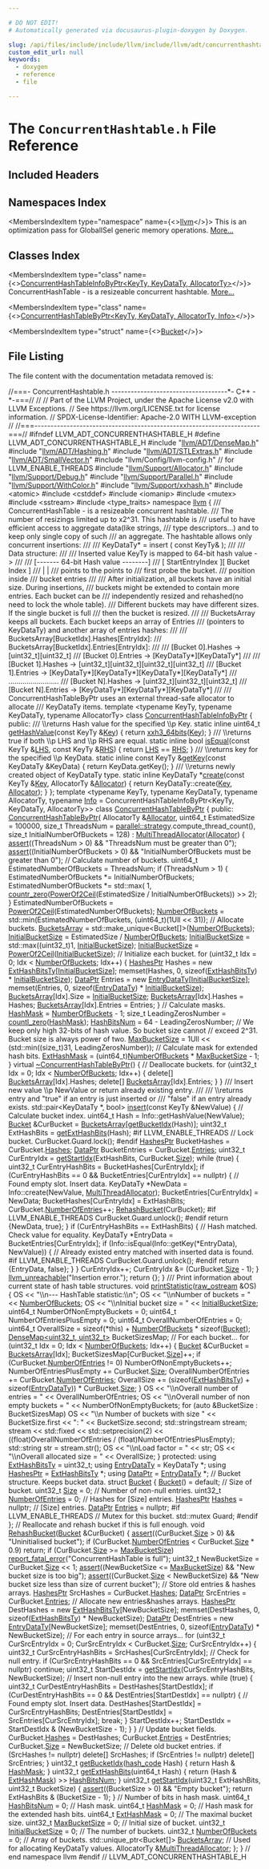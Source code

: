 ```yaml
---

# DO NOT EDIT!
# Automatically generated via docusaurus-plugin-doxygen by Doxygen.

slug: /api/files/include/include/llvm/include/llvm/adt/concurrenthashtable-h
custom_edit_url: null
keywords:
  - doxygen
  - reference
  - file

---
```





# The `ConcurrentHashtable.h` File Reference

<DoxygenPage pluginConfig={pluginConfig}>



## Included Headers

<IncludesList>
<IncludesListItem
  filePath="llvm/ADT/DenseMap.h"
  permalink="/docs/api/files/include/include/llvm/include/llvm/adt/densemap-h"
  isLocal="true" />
<IncludesListItem
  filePath="llvm/ADT/Hashing.h"
  permalink="/docs/api/files/include/include/llvm/include/llvm/adt/hashing-h"
  isLocal="true" />
<IncludesListItem
  filePath="llvm/ADT/STLExtras.h"
  permalink="/docs/api/files/include/include/llvm/include/llvm/adt/stlextras-h"
  isLocal="true" />
<IncludesListItem
  filePath="llvm/ADT/SmallVector.h"
  permalink="/docs/api/files/include/include/llvm/include/llvm/adt/smallvector-h"
  isLocal="true" />
<IncludesListItem
  filePath="llvm/Config/llvm-config.h"
  permalink=""
  isLocal="true" />
<IncludesListItem
  filePath="llvm/Support/Allocator.h"
  permalink="/docs/api/files/include/include/llvm/include/llvm/support/allocator-h"
  isLocal="true" />
<IncludesListItem
  filePath="llvm/Support/Debug.h"
  permalink="/docs/api/files/include/include/llvm/include/llvm/support/debug-h"
  isLocal="true" />
<IncludesListItem
  filePath="llvm/Support/Parallel.h"
  permalink="/docs/api/files/include/include/llvm/include/llvm/support/parallel-h"
  isLocal="true" />
<IncludesListItem
  filePath="llvm/Support/WithColor.h"
  permalink="/docs/api/files/include/include/llvm/include/llvm/support/withcolor-h"
  isLocal="true" />
<IncludesListItem
  filePath="llvm/Support/xxhash.h"
  permalink="/docs/api/files/include/include/llvm/include/llvm/support/xxhash-h"
  isLocal="true" />
<IncludesListItem
  filePath="atomic"
  permalink=""
  isLocal="false" />
<IncludesListItem
  filePath="cstddef"
  permalink=""
  isLocal="false" />
<IncludesListItem
  filePath="iomanip"
  permalink=""
  isLocal="false" />
<IncludesListItem
  filePath="mutex"
  permalink=""
  isLocal="false" />
<IncludesListItem
  filePath="sstream"
  permalink=""
  isLocal="false" />
<IncludesListItem
  filePath="type_traits"
  permalink=""
  isLocal="false" />
</IncludesList>

## Namespaces Index

<MembersIndex>

<MembersIndexItem
  type="namespace"
  name={<><a href="/docs/api/namespaces/llvm">llvm</a></>}>
This is an optimization pass for GlobalISel generic memory operations. <a href="/docs/api/namespaces/llvm/#details">More...</a>
</MembersIndexItem>

</MembersIndex>

## Classes Index

<MembersIndex>

<MembersIndexItem
  type="class"
  name={<><a href="/docs/api/classes/llvm/concurrenthashtableinfobyptr">ConcurrentHashTableInfoByPtr&lt;KeyTy, KeyDataTy, AllocatorTy&gt;</a></>}>
ConcurrentHashTable - is a resizeable concurrent hashtable. <a href="/docs/api/classes/llvm/concurrenthashtableinfobyptr/#details">More...</a>
</MembersIndexItem>

<MembersIndexItem
  type="class"
  name={<><a href="/docs/api/classes/llvm/concurrenthashtablebyptr">ConcurrentHashTableByPtr&lt;KeyTy, KeyDataTy, AllocatorTy, Info&gt;</a></>}>
</MembersIndexItem>

<MembersIndexItem
  type="struct"
  name={<><a href="/docs/api/structs/llvm/concurrenthashtablebyptr/bucket">Bucket</a></>}>
</MembersIndexItem>

</MembersIndex>


## File Listing

The file content with the documentation metadata removed is:

<ProgramListing>

<Link id="l00001" /><CodeLine lineNumber="1"><span class="doxyHighlightComment">//===- ConcurrentHashtable.h ------------------------------------&#42;- C++ -&#42;-===//</span></CodeLine>
<Link id="l00002" /><CodeLine lineNumber="2"><span class="doxyHighlightComment">//</span></CodeLine>
<Link id="l00003" /><CodeLine lineNumber="3"><span class="doxyHighlightComment">// Part of the LLVM Project, under the Apache License v2.0 with LLVM Exceptions.</span></CodeLine>
<Link id="l00004" /><CodeLine lineNumber="4"><span class="doxyHighlightComment">// See https://llvm.org/LICENSE.txt for license information.</span></CodeLine>
<Link id="l00005" /><CodeLine lineNumber="5"><span class="doxyHighlightComment">// SPDX-License-Identifier: Apache-2.0 WITH LLVM-exception</span></CodeLine>
<Link id="l00006" /><CodeLine lineNumber="6"><span class="doxyHighlightComment">//</span></CodeLine>
<Link id="l00007" /><CodeLine lineNumber="7"><span class="doxyHighlightComment">//===----------------------------------------------------------------------===//</span></CodeLine>
<Link id="l00008" /><CodeLine lineNumber="8"></CodeLine>
<Link id="l00009" /><CodeLine lineNumber="9"><span class="doxyHighlightPreprocessor">#ifndef LLVM&#95;ADT&#95;CONCURRENTHASHTABLE&#95;H</span></CodeLine>
<Link id="l00010" /><CodeLine lineNumber="10"><span class="doxyHighlightPreprocessor">#define LLVM&#95;ADT&#95;CONCURRENTHASHTABLE&#95;H</span></CodeLine>
<Link id="l00011" /><CodeLine lineNumber="11"></CodeLine>
<Link id="l00012" /><CodeLine lineNumber="12"><span class="doxyHighlightPreprocessor">#include &quot;<a href="/docs/api/files/include/include/llvm/include/llvm/adt/densemap-h">llvm/ADT/DenseMap.h</a>&quot;</span></CodeLine>
<Link id="l00013" /><CodeLine lineNumber="13"><span class="doxyHighlightPreprocessor">#include &quot;<a href="/docs/api/files/include/include/llvm/include/llvm/adt/hashing-h">llvm/ADT/Hashing.h</a>&quot;</span></CodeLine>
<Link id="l00014" /><CodeLine lineNumber="14"><span class="doxyHighlightPreprocessor">#include &quot;<a href="/docs/api/files/include/include/llvm/include/llvm/adt/stlextras-h">llvm/ADT/STLExtras.h</a>&quot;</span></CodeLine>
<Link id="l00015" /><CodeLine lineNumber="15"><span class="doxyHighlightPreprocessor">#include &quot;<a href="/docs/api/files/include/include/llvm/include/llvm/adt/smallvector-h">llvm/ADT/SmallVector.h</a>&quot;</span></CodeLine>
<Link id="l00016" /><CodeLine lineNumber="16"><span class="doxyHighlightPreprocessor">#include &quot;llvm/Config/llvm-config.h&quot;</span><span class="doxyHighlight"> </span><span class="doxyHighlightComment">// for LLVM&#95;ENABLE&#95;THREADS</span></CodeLine>
<Link id="l00017" /><CodeLine lineNumber="17"><span class="doxyHighlightPreprocessor">#include &quot;<a href="/docs/api/files/include/include/llvm/include/llvm/support/allocator-h">llvm/Support/Allocator.h</a>&quot;</span></CodeLine>
<Link id="l00018" /><CodeLine lineNumber="18"><span class="doxyHighlightPreprocessor">#include &quot;<a href="/docs/api/files/include/include/llvm/include/llvm/support/debug-h">llvm/Support/Debug.h</a>&quot;</span></CodeLine>
<Link id="l00019" /><CodeLine lineNumber="19"><span class="doxyHighlightPreprocessor">#include &quot;<a href="/docs/api/files/include/include/llvm/include/llvm/support/parallel-h">llvm/Support/Parallel.h</a>&quot;</span></CodeLine>
<Link id="l00020" /><CodeLine lineNumber="20"><span class="doxyHighlightPreprocessor">#include &quot;<a href="/docs/api/files/include/include/llvm/include/llvm/support/withcolor-h">llvm/Support/WithColor.h</a>&quot;</span></CodeLine>
<Link id="l00021" /><CodeLine lineNumber="21"><span class="doxyHighlightPreprocessor">#include &quot;<a href="/docs/api/files/include/include/llvm/include/llvm/support/xxhash-h">llvm/Support/xxhash.h</a>&quot;</span></CodeLine>
<Link id="l00022" /><CodeLine lineNumber="22"><span class="doxyHighlightPreprocessor">#include &lt;atomic&gt;</span></CodeLine>
<Link id="l00023" /><CodeLine lineNumber="23"><span class="doxyHighlightPreprocessor">#include &lt;cstddef&gt;</span></CodeLine>
<Link id="l00024" /><CodeLine lineNumber="24"><span class="doxyHighlightPreprocessor">#include &lt;iomanip&gt;</span></CodeLine>
<Link id="l00025" /><CodeLine lineNumber="25"><span class="doxyHighlightPreprocessor">#include &lt;mutex&gt;</span></CodeLine>
<Link id="l00026" /><CodeLine lineNumber="26"><span class="doxyHighlightPreprocessor">#include &lt;sstream&gt;</span></CodeLine>
<Link id="l00027" /><CodeLine lineNumber="27"><span class="doxyHighlightPreprocessor">#include &lt;type&#95;traits&gt;</span></CodeLine>
<Link id="l00028" /><CodeLine lineNumber="28"></CodeLine>
<Link id="l00029" /><CodeLine lineNumber="29"><span class="doxyHighlightKeyword">namespace </span><span class="doxyHighlight"><a href="/docs/api/namespaces/llvm">llvm</a> &#123;</span></CodeLine>
<Link id="l00030" /><CodeLine lineNumber="30"></CodeLine>
<Link id="l00031" /><CodeLine lineNumber="31"><span class="doxyHighlightComment">/// ConcurrentHashTable - is a resizeable concurrent hashtable.</span></CodeLine>
<Link id="l00032" /><CodeLine lineNumber="32"><span class="doxyHighlightComment">/// The number of resizings limited up to x2^31. This hashtable is</span></CodeLine>
<Link id="l00033" /><CodeLine lineNumber="33"><span class="doxyHighlightComment">/// useful to have efficient access to aggregate data(like strings,</span></CodeLine>
<Link id="l00034" /><CodeLine lineNumber="34"><span class="doxyHighlightComment">/// type descriptors...) and to keep only single copy of such</span></CodeLine>
<Link id="l00035" /><CodeLine lineNumber="35"><span class="doxyHighlightComment">/// an aggregate. The hashtable allows only concurrent insertions:</span></CodeLine>
<Link id="l00036" /><CodeLine lineNumber="36"><span class="doxyHighlightComment">///</span></CodeLine>
<Link id="l00037" /><CodeLine lineNumber="37"><span class="doxyHighlightComment">/// KeyDataTy&#42; = insert ( const KeyTy&amp; );</span></CodeLine>
<Link id="l00038" /><CodeLine lineNumber="38"><span class="doxyHighlightComment">///</span></CodeLine>
<Link id="l00039" /><CodeLine lineNumber="39"><span class="doxyHighlightComment">/// Data structure:</span></CodeLine>
<Link id="l00040" /><CodeLine lineNumber="40"><span class="doxyHighlightComment">///</span></CodeLine>
<Link id="l00041" /><CodeLine lineNumber="41"><span class="doxyHighlightComment">/// Inserted value KeyTy is mapped to 64-bit hash value -&gt;</span></CodeLine>
<Link id="l00042" /><CodeLine lineNumber="42"><span class="doxyHighlightComment">///</span></CodeLine>
<Link id="l00043" /><CodeLine lineNumber="43"><span class="doxyHighlightComment">///          &#91;------- 64-bit Hash value --------&#93;</span></CodeLine>
<Link id="l00044" /><CodeLine lineNumber="44"><span class="doxyHighlightComment">///          &#91;  StartEntryIndex &#93;&#91; Bucket Index &#93;</span></CodeLine>
<Link id="l00045" /><CodeLine lineNumber="45"><span class="doxyHighlightComment">///                    |                |</span></CodeLine>
<Link id="l00046" /><CodeLine lineNumber="46"><span class="doxyHighlightComment">///              points to the     points to</span></CodeLine>
<Link id="l00047" /><CodeLine lineNumber="47"><span class="doxyHighlightComment">///              first probe       the bucket.</span></CodeLine>
<Link id="l00048" /><CodeLine lineNumber="48"><span class="doxyHighlightComment">///              position inside</span></CodeLine>
<Link id="l00049" /><CodeLine lineNumber="49"><span class="doxyHighlightComment">///              bucket entries</span></CodeLine>
<Link id="l00050" /><CodeLine lineNumber="50"><span class="doxyHighlightComment">///</span></CodeLine>
<Link id="l00051" /><CodeLine lineNumber="51"><span class="doxyHighlightComment">/// After initialization, all buckets have an initial size. During insertions,</span></CodeLine>
<Link id="l00052" /><CodeLine lineNumber="52"><span class="doxyHighlightComment">/// buckets might be extended to contain more entries. Each bucket can be</span></CodeLine>
<Link id="l00053" /><CodeLine lineNumber="53"><span class="doxyHighlightComment">/// independently resized and rehashed(no need to lock the whole table).</span></CodeLine>
<Link id="l00054" /><CodeLine lineNumber="54"><span class="doxyHighlightComment">/// Different buckets may have different sizes. If the single bucket is full</span></CodeLine>
<Link id="l00055" /><CodeLine lineNumber="55"><span class="doxyHighlightComment">/// then the bucket is resized.</span></CodeLine>
<Link id="l00056" /><CodeLine lineNumber="56"><span class="doxyHighlightComment">///</span></CodeLine>
<Link id="l00057" /><CodeLine lineNumber="57"><span class="doxyHighlightComment">/// BucketsArray keeps all buckets. Each bucket keeps an array of Entries</span></CodeLine>
<Link id="l00058" /><CodeLine lineNumber="58"><span class="doxyHighlightComment">/// (pointers to KeyDataTy) and another array of entries hashes:</span></CodeLine>
<Link id="l00059" /><CodeLine lineNumber="59"><span class="doxyHighlightComment">///</span></CodeLine>
<Link id="l00060" /><CodeLine lineNumber="60"><span class="doxyHighlightComment">/// BucketsArray&#91;BucketIdx&#93;.Hashes&#91;EntryIdx&#93;:</span></CodeLine>
<Link id="l00061" /><CodeLine lineNumber="61"><span class="doxyHighlightComment">/// BucketsArray&#91;BucketIdx&#93;.Entries&#91;EntryIdx&#93;:</span></CodeLine>
<Link id="l00062" /><CodeLine lineNumber="62"><span class="doxyHighlightComment">///</span></CodeLine>
<Link id="l00063" /><CodeLine lineNumber="63"><span class="doxyHighlightComment">/// &#91;Bucket 0&#93;.Hashes -&gt; &#91;uint32&#95;t&#93;&#91;uint32&#95;t&#93;</span></CodeLine>
<Link id="l00064" /><CodeLine lineNumber="64"><span class="doxyHighlightComment">/// &#91;Bucket 0&#93;.Entries -&gt; &#91;KeyDataTy&#42;&#93;&#91;KeyDataTy&#42;&#93;</span></CodeLine>
<Link id="l00065" /><CodeLine lineNumber="65"><span class="doxyHighlightComment">///</span></CodeLine>
<Link id="l00066" /><CodeLine lineNumber="66"><span class="doxyHighlightComment">/// &#91;Bucket 1&#93;.Hashes -&gt; &#91;uint32&#95;t&#93;&#91;uint32&#95;t&#93;&#91;uint32&#95;t&#93;&#91;uint32&#95;t&#93;</span></CodeLine>
<Link id="l00067" /><CodeLine lineNumber="67"><span class="doxyHighlightComment">/// &#91;Bucket 1&#93;.Entries -&gt; &#91;KeyDataTy&#42;&#93;&#91;KeyDataTy&#42;&#93;&#91;KeyDataTy&#42;&#93;&#91;KeyDataTy&#42;&#93;</span></CodeLine>
<Link id="l00068" /><CodeLine lineNumber="68"><span class="doxyHighlightComment">///                      .........................</span></CodeLine>
<Link id="l00069" /><CodeLine lineNumber="69"><span class="doxyHighlightComment">/// &#91;Bucket N&#93;.Hashes -&gt; &#91;uint32&#95;t&#93;&#91;uint32&#95;t&#93;&#91;uint32&#95;t&#93;</span></CodeLine>
<Link id="l00070" /><CodeLine lineNumber="70"><span class="doxyHighlightComment">/// &#91;Bucket N&#93;.Entries -&gt; &#91;KeyDataTy&#42;&#93;&#91;KeyDataTy&#42;&#93;&#91;KeyDataTy&#42;&#93;</span></CodeLine>
<Link id="l00071" /><CodeLine lineNumber="71"><span class="doxyHighlightComment">///</span></CodeLine>
<Link id="l00072" /><CodeLine lineNumber="72"><span class="doxyHighlightComment">/// ConcurrentHashTableByPtr uses an external thread-safe allocator to allocate</span></CodeLine>
<Link id="l00073" /><CodeLine lineNumber="73"><span class="doxyHighlightComment">/// KeyDataTy items.</span></CodeLine>
<Link id="l00074" /><CodeLine lineNumber="74"></CodeLine>
<Link id="l00075" /><CodeLine lineNumber="75"><span class="doxyHighlightKeyword">template</span><span class="doxyHighlight"> &lt;</span><span class="doxyHighlightKeyword">typename</span><span class="doxyHighlight"> KeyTy, </span><span class="doxyHighlightKeyword">typename</span><span class="doxyHighlight"> KeyDataTy, </span><span class="doxyHighlightKeyword">typename</span><span class="doxyHighlight"> AllocatorTy&gt;</span></CodeLine>
<Link id="l00076" /><CodeLine lineNumber="76" lineLink="/docs/api/classes/llvm/concurrenthashtableinfobyptr"><span class="doxyHighlightKeyword">class </span><span class="doxyHighlight"><a href="/docs/api/classes/llvm/concurrenthashtableinfobyptr">ConcurrentHashTableInfoByPtr</a> &#123;</span></CodeLine>
<Link id="l00077" /><CodeLine lineNumber="77"><span class="doxyHighlightKeyword">public</span><span class="doxyHighlight">:</span></CodeLine>
<Link id="l00078" /><CodeLine lineNumber="78"><span class="doxyHighlightComment">  /// \\returns Hash value for the specified \\p Key.</span></CodeLine>
<Link id="l00079" /><CodeLine lineNumber="79" lineLink="/docs/api/classes/llvm/concurrenthashtableinfobyptr/#abb20cdc9d073209d4c5c7ced28165d96"><span class="doxyHighlight">  </span><span class="doxyHighlightKeyword">static</span><span class="doxyHighlight"> </span><span class="doxyHighlightKeyword">inline</span><span class="doxyHighlight"> uint64&#95;t <a href="/docs/api/classes/llvm/concurrenthashtableinfobyptr/#abb20cdc9d073209d4c5c7ced28165d96">getHashValue</a>(</span><span class="doxyHighlightKeyword">const</span><span class="doxyHighlight"> KeyTy &amp;<a href="/docs/api/namespaces/llvm/#a98c6256d0644613c6b5b3e2ef06ef5ce">Key</a>) &#123;</span></CodeLine>
<Link id="l00080" /><CodeLine lineNumber="80"><span class="doxyHighlight">    </span><span class="doxyHighlightKeywordFlow">return</span><span class="doxyHighlight"> <a href="/docs/api/namespaces/llvm/#a23db35042db15bf83edbd2250ea0ee90">xxh3&#95;64bits</a>(<a href="/docs/api/namespaces/llvm/#a98c6256d0644613c6b5b3e2ef06ef5ce">Key</a>);</span></CodeLine>
<Link id="l00081" /><CodeLine lineNumber="81"><span class="doxyHighlight">  &#125;</span></CodeLine>
<Link id="l00082" /><CodeLine lineNumber="82"></CodeLine>
<Link id="l00083" /><CodeLine lineNumber="83"><span class="doxyHighlightComment">  /// \\returns true if both \\p LHS and \\p RHS are equal.</span></CodeLine>
<Link id="l00084" /><CodeLine lineNumber="84" lineLink="/docs/api/classes/llvm/concurrenthashtableinfobyptr/#a7aefc852266534710249a877d4e89a96"><span class="doxyHighlight">  </span><span class="doxyHighlightKeyword">static</span><span class="doxyHighlight"> </span><span class="doxyHighlightKeyword">inline</span><span class="doxyHighlight"> </span><span class="doxyHighlightKeywordType">bool</span><span class="doxyHighlight"> <a href="/docs/api/classes/llvm/concurrenthashtableinfobyptr/#a7aefc852266534710249a877d4e89a96">isEqual</a>(</span><span class="doxyHighlightKeyword">const</span><span class="doxyHighlight"> KeyTy &amp;<a href="/docs/api/files/lib/lib/target/lib/target/x86/x86partialreduction-cpp/#a9e1483f7215664a2315c53c3558d9a8d">LHS</a>, </span><span class="doxyHighlightKeyword">const</span><span class="doxyHighlight"> KeyTy &amp;<a href="/docs/api/files/lib/lib/target/lib/target/x86/x86partialreduction-cpp/#a87b8bfbbe9d8f7146d7f20a5fb42efd0">RHS</a>) &#123;</span></CodeLine>
<Link id="l00085" /><CodeLine lineNumber="85"><span class="doxyHighlight">    </span><span class="doxyHighlightKeywordFlow">return</span><span class="doxyHighlight"> <a href="/docs/api/files/lib/lib/target/lib/target/x86/x86partialreduction-cpp/#a9e1483f7215664a2315c53c3558d9a8d">LHS</a> == <a href="/docs/api/files/lib/lib/target/lib/target/x86/x86partialreduction-cpp/#a87b8bfbbe9d8f7146d7f20a5fb42efd0">RHS</a>;</span></CodeLine>
<Link id="l00086" /><CodeLine lineNumber="86"><span class="doxyHighlight">  &#125;</span></CodeLine>
<Link id="l00087" /><CodeLine lineNumber="87"></CodeLine>
<Link id="l00088" /><CodeLine lineNumber="88"><span class="doxyHighlightComment">  /// \\returns key for the specified \\p KeyData.</span></CodeLine>
<Link id="l00089" /><CodeLine lineNumber="89" lineLink="/docs/api/classes/llvm/concurrenthashtableinfobyptr/#a3a77ca8506207a5a0751194113a265f5"><span class="doxyHighlight">  </span><span class="doxyHighlightKeyword">static</span><span class="doxyHighlight"> </span><span class="doxyHighlightKeyword">inline</span><span class="doxyHighlight"> </span><span class="doxyHighlightKeyword">const</span><span class="doxyHighlight"> KeyTy &amp;<a href="/docs/api/classes/llvm/concurrenthashtableinfobyptr/#a3a77ca8506207a5a0751194113a265f5">getKey</a>(</span><span class="doxyHighlightKeyword">const</span><span class="doxyHighlight"> KeyDataTy &amp;KeyData) &#123;</span></CodeLine>
<Link id="l00090" /><CodeLine lineNumber="90"><span class="doxyHighlight">    </span><span class="doxyHighlightKeywordFlow">return</span><span class="doxyHighlight"> KeyData.getKey();</span></CodeLine>
<Link id="l00091" /><CodeLine lineNumber="91"><span class="doxyHighlight">  &#125;</span></CodeLine>
<Link id="l00092" /><CodeLine lineNumber="92"></CodeLine>
<Link id="l00093" /><CodeLine lineNumber="93"><span class="doxyHighlightComment">  /// \\returns newly created object of KeyDataTy type.</span></CodeLine>
<Link id="l00094" /><CodeLine lineNumber="94" lineLink="/docs/api/classes/llvm/concurrenthashtableinfobyptr/#a3a4f4feeaa7367627785fa335b336c56"><span class="doxyHighlight">  </span><span class="doxyHighlightKeyword">static</span><span class="doxyHighlight"> </span><span class="doxyHighlightKeyword">inline</span><span class="doxyHighlight"> KeyDataTy &#42;<a href="/docs/api/classes/llvm/concurrenthashtableinfobyptr/#a3a4f4feeaa7367627785fa335b336c56">create</a>(</span><span class="doxyHighlightKeyword">const</span><span class="doxyHighlight"> KeyTy &amp;<a href="/docs/api/namespaces/llvm/#a98c6256d0644613c6b5b3e2ef06ef5ce">Key</a>, AllocatorTy &amp;<a href="/docs/api/files/lib/lib/codegen/regallocbasic-cpp/#ad5d00e1d77644d95847b9bf8da12b759">Allocator</a>) &#123;</span></CodeLine>
<Link id="l00095" /><CodeLine lineNumber="95"><span class="doxyHighlight">    </span><span class="doxyHighlightKeywordFlow">return</span><span class="doxyHighlight"> KeyDataTy::create(<a href="/docs/api/namespaces/llvm/#a98c6256d0644613c6b5b3e2ef06ef5ce">Key</a>, <a href="/docs/api/files/lib/lib/codegen/regallocbasic-cpp/#ad5d00e1d77644d95847b9bf8da12b759">Allocator</a>);</span></CodeLine>
<Link id="l00096" /><CodeLine lineNumber="96"><span class="doxyHighlight">  &#125;</span></CodeLine>
<Link id="l00097" /><CodeLine lineNumber="97"><span class="doxyHighlight">&#125;;</span></CodeLine>
<Link id="l00098" /><CodeLine lineNumber="98"></CodeLine>
<Link id="l00099" /><CodeLine lineNumber="99"><span class="doxyHighlightKeyword">template</span><span class="doxyHighlight"> &lt;</span><span class="doxyHighlightKeyword">typename</span><span class="doxyHighlight"> KeyTy, </span><span class="doxyHighlightKeyword">typename</span><span class="doxyHighlight"> KeyDataTy, </span><span class="doxyHighlightKeyword">typename</span><span class="doxyHighlight"> AllocatorTy,</span></CodeLine>
<Link id="l00100" /><CodeLine lineNumber="100"><span class="doxyHighlight">          </span><span class="doxyHighlightKeyword">typename</span><span class="doxyHighlight"> <a href="/docs/api/files/lib/lib/codegen/lib/codegen/globalisel/cseinfo-cpp/#a75f8a8519c2c9b30e7c06dc5e256fffa">Info</a> =</span></CodeLine>
<Link id="l00101" /><CodeLine lineNumber="101"><span class="doxyHighlight">              ConcurrentHashTableInfoByPtr&lt;KeyTy, KeyDataTy, AllocatorTy&gt;&gt;</span></CodeLine>
<Link id="l00102" /><CodeLine lineNumber="102" lineLink="/docs/api/classes/llvm/concurrenthashtablebyptr"><span class="doxyHighlightKeyword">class </span><span class="doxyHighlight"><a href="/docs/api/classes/llvm/concurrenthashtablebyptr/#aedb1b2d838f24c81b5c649395e24ef08">ConcurrentHashTableByPtr</a> &#123;</span></CodeLine>
<Link id="l00103" /><CodeLine lineNumber="103"><span class="doxyHighlightKeyword">public</span><span class="doxyHighlight">:</span></CodeLine>
<Link id="l00104" /><CodeLine lineNumber="104" lineLink="/docs/api/classes/llvm/concurrenthashtablebyptr/#aedb1b2d838f24c81b5c649395e24ef08"><span class="doxyHighlight">  <a href="/docs/api/classes/llvm/concurrenthashtablebyptr/#aedb1b2d838f24c81b5c649395e24ef08">ConcurrentHashTableByPtr</a>(</span></CodeLine>
<Link id="l00105" /><CodeLine lineNumber="105"><span class="doxyHighlight">      AllocatorTy &amp;<a href="/docs/api/files/lib/lib/codegen/regallocbasic-cpp/#ad5d00e1d77644d95847b9bf8da12b759">Allocator</a>, uint64&#95;t EstimatedSize = 100000,</span></CodeLine>
<Link id="l00106" /><CodeLine lineNumber="106"><span class="doxyHighlight">      </span><span class="doxyHighlightKeywordType">size&#95;t</span><span class="doxyHighlight"> ThreadsNum = <a href="/docs/api/namespaces/llvm/parallel/#a68f04a4e2c26fa6b9cd7517dced50729">parallel::strategy</a>.compute&#95;thread&#95;count(),</span></CodeLine>
<Link id="l00107" /><CodeLine lineNumber="107"><span class="doxyHighlight">      </span><span class="doxyHighlightKeywordType">size&#95;t</span><span class="doxyHighlight"> InitialNumberOfBuckets = 128)</span></CodeLine>
<Link id="l00108" /><CodeLine lineNumber="108"><span class="doxyHighlight">      : <a href="/docs/api/classes/llvm/concurrenthashtablebyptr/#af35139c2a8f5bac9ccaa8fbdf71f575b">MultiThreadAllocator</a>(<a href="/docs/api/files/lib/lib/codegen/regallocbasic-cpp/#ad5d00e1d77644d95847b9bf8da12b759">Allocator</a>) &#123;</span></CodeLine>
<Link id="l00109" /><CodeLine lineNumber="109"><span class="doxyHighlight">    <a href="/docs/api/files/lib/lib/target/lib/target/amdgpu/silowercontrolflow-cpp/#a4868c5d81c5ccc98c47aeab6244346a0">assert</a>((ThreadsNum &gt; 0) &amp;&amp; </span><span class="doxyHighlightStringLiteral">&quot;ThreadsNum must be greater than 0&quot;</span><span class="doxyHighlight">);</span></CodeLine>
<Link id="l00110" /><CodeLine lineNumber="110"><span class="doxyHighlight">    <a href="/docs/api/files/lib/lib/target/lib/target/amdgpu/silowercontrolflow-cpp/#a4868c5d81c5ccc98c47aeab6244346a0">assert</a>((InitialNumberOfBuckets &gt; 0) &amp;&amp;</span></CodeLine>
<Link id="l00111" /><CodeLine lineNumber="111"><span class="doxyHighlight">           </span><span class="doxyHighlightStringLiteral">&quot;InitialNumberOfBuckets must be greater than 0&quot;</span><span class="doxyHighlight">);</span></CodeLine>
<Link id="l00112" /><CodeLine lineNumber="112"></CodeLine>
<Link id="l00113" /><CodeLine lineNumber="113"><span class="doxyHighlight">    </span><span class="doxyHighlightComment">// Calculate number of buckets.</span></CodeLine>
<Link id="l00114" /><CodeLine lineNumber="114"><span class="doxyHighlight">    uint64&#95;t EstimatedNumberOfBuckets = ThreadsNum;</span></CodeLine>
<Link id="l00115" /><CodeLine lineNumber="115"><span class="doxyHighlight">    </span><span class="doxyHighlightKeywordFlow">if</span><span class="doxyHighlight"> (ThreadsNum &gt; 1) &#123;</span></CodeLine>
<Link id="l00116" /><CodeLine lineNumber="116"><span class="doxyHighlight">      EstimatedNumberOfBuckets &#42;= InitialNumberOfBuckets;</span></CodeLine>
<Link id="l00117" /><CodeLine lineNumber="117"><span class="doxyHighlight">      EstimatedNumberOfBuckets &#42;= std::max(</span></CodeLine>
<Link id="l00118" /><CodeLine lineNumber="118"><span class="doxyHighlight">          1,</span></CodeLine>
<Link id="l00119" /><CodeLine lineNumber="119"><span class="doxyHighlight">          <a href="/docs/api/namespaces/llvm/#a57d2f9ee99e9e68cff564d0d579c8163">countr&#95;zero</a>(<a href="/docs/api/namespaces/llvm/#a5542d44947f8d964b5ce3b20ea719b44">PowerOf2Ceil</a>(EstimatedSize / InitialNumberOfBuckets)) &gt;&gt;</span></CodeLine>
<Link id="l00120" /><CodeLine lineNumber="120"><span class="doxyHighlight">              2);</span></CodeLine>
<Link id="l00121" /><CodeLine lineNumber="121"><span class="doxyHighlight">    &#125;</span></CodeLine>
<Link id="l00122" /><CodeLine lineNumber="122"><span class="doxyHighlight">    EstimatedNumberOfBuckets = <a href="/docs/api/namespaces/llvm/#a5542d44947f8d964b5ce3b20ea719b44">PowerOf2Ceil</a>(EstimatedNumberOfBuckets);</span></CodeLine>
<Link id="l00123" /><CodeLine lineNumber="123"><span class="doxyHighlight">    <a href="/docs/api/classes/llvm/concurrenthashtablebyptr/#aa62532a0a71ab55bbfc89fda24e23ed5">NumberOfBuckets</a> =</span></CodeLine>
<Link id="l00124" /><CodeLine lineNumber="124"><span class="doxyHighlight">        std::min(EstimatedNumberOfBuckets, (uint64&#95;t)(1Ull &lt;&lt; 31));</span></CodeLine>
<Link id="l00125" /><CodeLine lineNumber="125"></CodeLine>
<Link id="l00126" /><CodeLine lineNumber="126"><span class="doxyHighlight">    </span><span class="doxyHighlightComment">// Allocate buckets.</span></CodeLine>
<Link id="l00127" /><CodeLine lineNumber="127"><span class="doxyHighlight">    <a href="/docs/api/classes/llvm/concurrenthashtablebyptr/#a45da1a667c220a2ac0fedb7909854fdd">BucketsArray</a> = std::make&#95;unique&lt;Bucket&#91;&#93;&gt;(<a href="/docs/api/classes/llvm/concurrenthashtablebyptr/#aa62532a0a71ab55bbfc89fda24e23ed5">NumberOfBuckets</a>);</span></CodeLine>
<Link id="l00128" /><CodeLine lineNumber="128"></CodeLine>
<Link id="l00129" /><CodeLine lineNumber="129"><span class="doxyHighlight">    <a href="/docs/api/classes/llvm/concurrenthashtablebyptr/#adefb4d96f9a87300048d14536cb53d57">InitialBucketSize</a> = EstimatedSize / <a href="/docs/api/classes/llvm/concurrenthashtablebyptr/#aa62532a0a71ab55bbfc89fda24e23ed5">NumberOfBuckets</a>;</span></CodeLine>
<Link id="l00130" /><CodeLine lineNumber="130"><span class="doxyHighlight">    <a href="/docs/api/classes/llvm/concurrenthashtablebyptr/#adefb4d96f9a87300048d14536cb53d57">InitialBucketSize</a> = std::max((uint32&#95;t)1, <a href="/docs/api/classes/llvm/concurrenthashtablebyptr/#adefb4d96f9a87300048d14536cb53d57">InitialBucketSize</a>);</span></CodeLine>
<Link id="l00131" /><CodeLine lineNumber="131"><span class="doxyHighlight">    <a href="/docs/api/classes/llvm/concurrenthashtablebyptr/#adefb4d96f9a87300048d14536cb53d57">InitialBucketSize</a> = <a href="/docs/api/namespaces/llvm/#a5542d44947f8d964b5ce3b20ea719b44">PowerOf2Ceil</a>(<a href="/docs/api/classes/llvm/concurrenthashtablebyptr/#adefb4d96f9a87300048d14536cb53d57">InitialBucketSize</a>);</span></CodeLine>
<Link id="l00132" /><CodeLine lineNumber="132"></CodeLine>
<Link id="l00133" /><CodeLine lineNumber="133"><span class="doxyHighlight">    </span><span class="doxyHighlightComment">// Initialize each bucket.</span></CodeLine>
<Link id="l00134" /><CodeLine lineNumber="134"><span class="doxyHighlight">    </span><span class="doxyHighlightKeywordFlow">for</span><span class="doxyHighlight"> (uint32&#95;t Idx = 0; Idx &lt; <a href="/docs/api/classes/llvm/concurrenthashtablebyptr/#aa62532a0a71ab55bbfc89fda24e23ed5">NumberOfBuckets</a>; Idx++) &#123;</span></CodeLine>
<Link id="l00135" /><CodeLine lineNumber="135"><span class="doxyHighlight">      <a href="/docs/api/classes/llvm/concurrenthashtablebyptr/#a76ae32da073683b2d4d166533619df7b">HashesPtr</a> Hashes = </span><span class="doxyHighlightKeyword">new</span><span class="doxyHighlight"> <a href="/docs/api/classes/llvm/concurrenthashtablebyptr/#aa3e778be998a13fea1fddd7272d378c9">ExtHashBitsTy</a>&#91;<a href="/docs/api/classes/llvm/concurrenthashtablebyptr/#adefb4d96f9a87300048d14536cb53d57">InitialBucketSize</a>&#93;;</span></CodeLine>
<Link id="l00136" /><CodeLine lineNumber="136"><span class="doxyHighlight">      memset(Hashes, 0, </span><span class="doxyHighlightKeyword">sizeof</span><span class="doxyHighlight">(<a href="/docs/api/classes/llvm/concurrenthashtablebyptr/#aa3e778be998a13fea1fddd7272d378c9">ExtHashBitsTy</a>) &#42; <a href="/docs/api/classes/llvm/concurrenthashtablebyptr/#adefb4d96f9a87300048d14536cb53d57">InitialBucketSize</a>);</span></CodeLine>
<Link id="l00137" /><CodeLine lineNumber="137"></CodeLine>
<Link id="l00138" /><CodeLine lineNumber="138"><span class="doxyHighlight">      <a href="/docs/api/classes/llvm/concurrenthashtablebyptr/#a6aad12071c0bf07633da45ddffaacdb8">DataPtr</a> Entries = </span><span class="doxyHighlightKeyword">new</span><span class="doxyHighlight"> <a href="/docs/api/classes/llvm/concurrenthashtablebyptr/#a6894f2cdd05844b8809e7e2039210fb7">EntryDataTy</a>&#91;<a href="/docs/api/classes/llvm/concurrenthashtablebyptr/#adefb4d96f9a87300048d14536cb53d57">InitialBucketSize</a>&#93;;</span></CodeLine>
<Link id="l00139" /><CodeLine lineNumber="139"><span class="doxyHighlight">      memset(Entries, 0, </span><span class="doxyHighlightKeyword">sizeof</span><span class="doxyHighlight">(<a href="/docs/api/classes/llvm/concurrenthashtablebyptr/#a6894f2cdd05844b8809e7e2039210fb7">EntryDataTy</a>) &#42; <a href="/docs/api/classes/llvm/concurrenthashtablebyptr/#adefb4d96f9a87300048d14536cb53d57">InitialBucketSize</a>);</span></CodeLine>
<Link id="l00140" /><CodeLine lineNumber="140"></CodeLine>
<Link id="l00141" /><CodeLine lineNumber="141"><span class="doxyHighlight">      <a href="/docs/api/classes/llvm/concurrenthashtablebyptr/#a45da1a667c220a2ac0fedb7909854fdd">BucketsArray</a>&#91;Idx&#93;.Size = <a href="/docs/api/classes/llvm/concurrenthashtablebyptr/#adefb4d96f9a87300048d14536cb53d57">InitialBucketSize</a>;</span></CodeLine>
<Link id="l00142" /><CodeLine lineNumber="142"><span class="doxyHighlight">      <a href="/docs/api/classes/llvm/concurrenthashtablebyptr/#a45da1a667c220a2ac0fedb7909854fdd">BucketsArray</a>&#91;Idx&#93;.Hashes = Hashes;</span></CodeLine>
<Link id="l00143" /><CodeLine lineNumber="143"><span class="doxyHighlight">      <a href="/docs/api/classes/llvm/concurrenthashtablebyptr/#a45da1a667c220a2ac0fedb7909854fdd">BucketsArray</a>&#91;Idx&#93;.Entries = Entries;</span></CodeLine>
<Link id="l00144" /><CodeLine lineNumber="144"><span class="doxyHighlight">    &#125;</span></CodeLine>
<Link id="l00145" /><CodeLine lineNumber="145"></CodeLine>
<Link id="l00146" /><CodeLine lineNumber="146"><span class="doxyHighlight">    </span><span class="doxyHighlightComment">// Calculate masks.</span></CodeLine>
<Link id="l00147" /><CodeLine lineNumber="147"><span class="doxyHighlight">    <a href="/docs/api/classes/llvm/concurrenthashtablebyptr/#a88cae2ee8b5852e292ba945d9bf202ce">HashMask</a> = <a href="/docs/api/classes/llvm/concurrenthashtablebyptr/#aa62532a0a71ab55bbfc89fda24e23ed5">NumberOfBuckets</a> - 1;</span></CodeLine>
<Link id="l00148" /><CodeLine lineNumber="148"></CodeLine>
<Link id="l00149" /><CodeLine lineNumber="149"><span class="doxyHighlight">    </span><span class="doxyHighlightKeywordType">size&#95;t</span><span class="doxyHighlight"> LeadingZerosNumber = <a href="/docs/api/namespaces/llvm/#a66191f0bcc8c62b784819e9e96ceeba2">countl&#95;zero</a>(<a href="/docs/api/classes/llvm/concurrenthashtablebyptr/#a88cae2ee8b5852e292ba945d9bf202ce">HashMask</a>);</span></CodeLine>
<Link id="l00150" /><CodeLine lineNumber="150"><span class="doxyHighlight">    <a href="/docs/api/classes/llvm/concurrenthashtablebyptr/#a3062279d7619a6e1e925718e7057ba38">HashBitsNum</a> = 64 - LeadingZerosNumber;</span></CodeLine>
<Link id="l00151" /><CodeLine lineNumber="151"></CodeLine>
<Link id="l00152" /><CodeLine lineNumber="152"><span class="doxyHighlight">    </span><span class="doxyHighlightComment">// We keep only high 32-bits of hash value. So bucket size cannot</span></CodeLine>
<Link id="l00153" /><CodeLine lineNumber="153"><span class="doxyHighlight">    </span><span class="doxyHighlightComment">// exceed 2^31. Bucket size is always power of two.</span></CodeLine>
<Link id="l00154" /><CodeLine lineNumber="154"><span class="doxyHighlight">    <a href="/docs/api/classes/llvm/concurrenthashtablebyptr/#a5452a8e46c9edbecda4976ddac1f0e38">MaxBucketSize</a> = 1Ull &lt;&lt; (std::min((</span><span class="doxyHighlightKeywordType">size&#95;t</span><span class="doxyHighlight">)31, LeadingZerosNumber));</span></CodeLine>
<Link id="l00155" /><CodeLine lineNumber="155"></CodeLine>
<Link id="l00156" /><CodeLine lineNumber="156"><span class="doxyHighlight">    </span><span class="doxyHighlightComment">// Calculate mask for extended hash bits.</span></CodeLine>
<Link id="l00157" /><CodeLine lineNumber="157"><span class="doxyHighlight">    <a href="/docs/api/classes/llvm/concurrenthashtablebyptr/#a79fe851e75611aa5b65b7b32a99ffb30">ExtHashMask</a> = (uint64&#95;t)<a href="/docs/api/classes/llvm/concurrenthashtablebyptr/#aa62532a0a71ab55bbfc89fda24e23ed5">NumberOfBuckets</a> &#42; <a href="/docs/api/classes/llvm/concurrenthashtablebyptr/#a5452a8e46c9edbecda4976ddac1f0e38">MaxBucketSize</a> - 1;</span></CodeLine>
<Link id="l00158" /><CodeLine lineNumber="158"><span class="doxyHighlight">  &#125;</span></CodeLine>
<Link id="l00159" /><CodeLine lineNumber="159"></CodeLine>
<Link id="l00160" /><CodeLine lineNumber="160" lineLink="/docs/api/classes/llvm/concurrenthashtablebyptr/#a2b0501783145a93d5caf9d61fac6c645"><span class="doxyHighlight">  </span><span class="doxyHighlightKeyword">virtual</span><span class="doxyHighlight"> <a href="/docs/api/classes/llvm/concurrenthashtablebyptr/#a2b0501783145a93d5caf9d61fac6c645">~ConcurrentHashTableByPtr</a>() &#123;</span></CodeLine>
<Link id="l00161" /><CodeLine lineNumber="161"><span class="doxyHighlight">    </span><span class="doxyHighlightComment">// Deallocate buckets.</span></CodeLine>
<Link id="l00162" /><CodeLine lineNumber="162"><span class="doxyHighlight">    </span><span class="doxyHighlightKeywordFlow">for</span><span class="doxyHighlight"> (uint32&#95;t Idx = 0; Idx &lt; <a href="/docs/api/classes/llvm/concurrenthashtablebyptr/#aa62532a0a71ab55bbfc89fda24e23ed5">NumberOfBuckets</a>; Idx++) &#123;</span></CodeLine>
<Link id="l00163" /><CodeLine lineNumber="163"><span class="doxyHighlight">      </span><span class="doxyHighlightKeyword">delete</span><span class="doxyHighlight">&#91;&#93; <a href="/docs/api/classes/llvm/concurrenthashtablebyptr/#a45da1a667c220a2ac0fedb7909854fdd">BucketsArray</a>&#91;Idx&#93;.Hashes;</span></CodeLine>
<Link id="l00164" /><CodeLine lineNumber="164"><span class="doxyHighlight">      </span><span class="doxyHighlightKeyword">delete</span><span class="doxyHighlight">&#91;&#93; <a href="/docs/api/classes/llvm/concurrenthashtablebyptr/#a45da1a667c220a2ac0fedb7909854fdd">BucketsArray</a>&#91;Idx&#93;.Entries;</span></CodeLine>
<Link id="l00165" /><CodeLine lineNumber="165"><span class="doxyHighlight">    &#125;</span></CodeLine>
<Link id="l00166" /><CodeLine lineNumber="166"><span class="doxyHighlight">  &#125;</span></CodeLine>
<Link id="l00167" /><CodeLine lineNumber="167"></CodeLine>
<Link id="l00168" /><CodeLine lineNumber="168"><span class="doxyHighlightComment">  /// Insert new value \\p NewValue or return already existing entry.</span></CodeLine>
<Link id="l00169" /><CodeLine lineNumber="169"><span class="doxyHighlightComment">  ///</span></CodeLine>
<Link id="l00170" /><CodeLine lineNumber="170"><span class="doxyHighlightComment">  /// \\returns entry and &quot;true&quot; if an entry is just inserted or</span></CodeLine>
<Link id="l00171" /><CodeLine lineNumber="171"><span class="doxyHighlightComment">  /// &quot;false&quot; if an entry already exists.</span></CodeLine>
<Link id="l00172" /><CodeLine lineNumber="172" lineLink="/docs/api/classes/llvm/concurrenthashtablebyptr/#a05f04083a96d1718f46e8f875425e636"><span class="doxyHighlight">  std::pair&lt;KeyDataTy &#42;, bool&gt; <a href="/docs/api/classes/llvm/concurrenthashtablebyptr/#a05f04083a96d1718f46e8f875425e636">insert</a>(</span><span class="doxyHighlightKeyword">const</span><span class="doxyHighlight"> KeyTy &amp;NewValue) &#123;</span></CodeLine>
<Link id="l00173" /><CodeLine lineNumber="173"><span class="doxyHighlight">    </span><span class="doxyHighlightComment">// Calculate bucket index.</span></CodeLine>
<Link id="l00174" /><CodeLine lineNumber="174"><span class="doxyHighlight">    uint64&#95;t Hash = Info::getHashValue(NewValue);</span></CodeLine>
<Link id="l00175" /><CodeLine lineNumber="175"><span class="doxyHighlight">    <a href="/docs/api/structs/llvm/concurrenthashtablebyptr/bucket">Bucket</a> &amp;CurBucket = <a href="/docs/api/classes/llvm/concurrenthashtablebyptr/#a45da1a667c220a2ac0fedb7909854fdd">BucketsArray</a>&#91;<a href="/docs/api/classes/llvm/concurrenthashtablebyptr/#a857ab9b7da763acc25c658249b28392b">getBucketIdx</a>(Hash)&#93;;</span></CodeLine>
<Link id="l00176" /><CodeLine lineNumber="176"><span class="doxyHighlight">    uint32&#95;t ExtHashBits = <a href="/docs/api/classes/llvm/concurrenthashtablebyptr/#ae8cffee93b5b0c062e8d97e379bb1ef1">getExtHashBits</a>(Hash);</span></CodeLine>
<Link id="l00177" /><CodeLine lineNumber="177"></CodeLine>
<Link id="l00178" /><CodeLine lineNumber="178"><span class="doxyHighlightPreprocessor">#if LLVM&#95;ENABLE&#95;THREADS</span></CodeLine>
<Link id="l00179" /><CodeLine lineNumber="179"><span class="doxyHighlight">    </span><span class="doxyHighlightComment">// Lock bucket.</span></CodeLine>
<Link id="l00180" /><CodeLine lineNumber="180"><span class="doxyHighlight">    CurBucket.Guard.lock();</span></CodeLine>
<Link id="l00181" /><CodeLine lineNumber="181"><span class="doxyHighlightPreprocessor">#endif</span></CodeLine>
<Link id="l00182" /><CodeLine lineNumber="182"></CodeLine>
<Link id="l00183" /><CodeLine lineNumber="183"><span class="doxyHighlight">    <a href="/docs/api/classes/llvm/concurrenthashtablebyptr/#a76ae32da073683b2d4d166533619df7b">HashesPtr</a> BucketHashes = CurBucket.<a href="/docs/api/structs/llvm/concurrenthashtablebyptr/bucket/#a7b75e8b63cf9b1849f0310f3d82acb28">Hashes</a>;</span></CodeLine>
<Link id="l00184" /><CodeLine lineNumber="184"><span class="doxyHighlight">    <a href="/docs/api/classes/llvm/concurrenthashtablebyptr/#a6aad12071c0bf07633da45ddffaacdb8">DataPtr</a> BucketEntries = CurBucket.<a href="/docs/api/structs/llvm/concurrenthashtablebyptr/bucket/#a49298c812045349a99ae5d9c1f66f887">Entries</a>;</span></CodeLine>
<Link id="l00185" /><CodeLine lineNumber="185"><span class="doxyHighlight">    uint32&#95;t CurEntryIdx = <a href="/docs/api/classes/llvm/concurrenthashtablebyptr/#a168883c86f9ce8b870444e70b6764735">getStartIdx</a>(ExtHashBits, CurBucket.<a href="/docs/api/structs/llvm/concurrenthashtablebyptr/bucket/#aa615b1ffd20a1385b4fa159a306d2b5e">Size</a>);</span></CodeLine>
<Link id="l00186" /><CodeLine lineNumber="186"></CodeLine>
<Link id="l00187" /><CodeLine lineNumber="187"><span class="doxyHighlight">    </span><span class="doxyHighlightKeywordFlow">while</span><span class="doxyHighlight"> (</span><span class="doxyHighlightKeyword">true</span><span class="doxyHighlight">) &#123;</span></CodeLine>
<Link id="l00188" /><CodeLine lineNumber="188"><span class="doxyHighlight">      uint32&#95;t CurEntryHashBits = BucketHashes&#91;CurEntryIdx&#93;;</span></CodeLine>
<Link id="l00189" /><CodeLine lineNumber="189"></CodeLine>
<Link id="l00190" /><CodeLine lineNumber="190"><span class="doxyHighlight">      </span><span class="doxyHighlightKeywordFlow">if</span><span class="doxyHighlight"> (CurEntryHashBits == 0 &amp;&amp; BucketEntries&#91;CurEntryIdx&#93; == </span><span class="doxyHighlightKeyword">nullptr</span><span class="doxyHighlight">) &#123;</span></CodeLine>
<Link id="l00191" /><CodeLine lineNumber="191"><span class="doxyHighlight">        </span><span class="doxyHighlightComment">// Found empty slot. Insert data.</span></CodeLine>
<Link id="l00192" /><CodeLine lineNumber="192"><span class="doxyHighlight">        KeyDataTy &#42;NewData = Info::create(NewValue, <a href="/docs/api/classes/llvm/concurrenthashtablebyptr/#af35139c2a8f5bac9ccaa8fbdf71f575b">MultiThreadAllocator</a>);</span></CodeLine>
<Link id="l00193" /><CodeLine lineNumber="193"><span class="doxyHighlight">        BucketEntries&#91;CurEntryIdx&#93; = NewData;</span></CodeLine>
<Link id="l00194" /><CodeLine lineNumber="194"><span class="doxyHighlight">        BucketHashes&#91;CurEntryIdx&#93; = ExtHashBits;</span></CodeLine>
<Link id="l00195" /><CodeLine lineNumber="195"></CodeLine>
<Link id="l00196" /><CodeLine lineNumber="196"><span class="doxyHighlight">        CurBucket.<a href="/docs/api/structs/llvm/concurrenthashtablebyptr/bucket/#ab2b0b6cb8e9ed68ff3a3ab5e5ed90548">NumberOfEntries</a>++;</span></CodeLine>
<Link id="l00197" /><CodeLine lineNumber="197"><span class="doxyHighlight">        <a href="/docs/api/classes/llvm/concurrenthashtablebyptr/#ade6907f5a5422e625635b35e22dfe10a">RehashBucket</a>(CurBucket);</span></CodeLine>
<Link id="l00198" /><CodeLine lineNumber="198"></CodeLine>
<Link id="l00199" /><CodeLine lineNumber="199"><span class="doxyHighlightPreprocessor">#if LLVM&#95;ENABLE&#95;THREADS</span></CodeLine>
<Link id="l00200" /><CodeLine lineNumber="200"><span class="doxyHighlight">        CurBucket.Guard.unlock();</span></CodeLine>
<Link id="l00201" /><CodeLine lineNumber="201"><span class="doxyHighlightPreprocessor">#endif</span></CodeLine>
<Link id="l00202" /><CodeLine lineNumber="202"></CodeLine>
<Link id="l00203" /><CodeLine lineNumber="203"><span class="doxyHighlight">        </span><span class="doxyHighlightKeywordFlow">return</span><span class="doxyHighlight"> &#123;NewData, </span><span class="doxyHighlightKeyword">true</span><span class="doxyHighlight">&#125;;</span></CodeLine>
<Link id="l00204" /><CodeLine lineNumber="204"><span class="doxyHighlight">      &#125;</span></CodeLine>
<Link id="l00205" /><CodeLine lineNumber="205"></CodeLine>
<Link id="l00206" /><CodeLine lineNumber="206"><span class="doxyHighlight">      </span><span class="doxyHighlightKeywordFlow">if</span><span class="doxyHighlight"> (CurEntryHashBits == ExtHashBits) &#123;</span></CodeLine>
<Link id="l00207" /><CodeLine lineNumber="207"><span class="doxyHighlight">        </span><span class="doxyHighlightComment">// Hash matched. Check value for equality.</span></CodeLine>
<Link id="l00208" /><CodeLine lineNumber="208"><span class="doxyHighlight">        KeyDataTy &#42;EntryData = BucketEntries&#91;CurEntryIdx&#93;;</span></CodeLine>
<Link id="l00209" /><CodeLine lineNumber="209"><span class="doxyHighlight">        </span><span class="doxyHighlightKeywordFlow">if</span><span class="doxyHighlight"> (Info::isEqual(Info::getKey(&#42;EntryData), NewValue)) &#123;</span></CodeLine>
<Link id="l00210" /><CodeLine lineNumber="210"><span class="doxyHighlight">          </span><span class="doxyHighlightComment">// Already existed entry matched with inserted data is found.</span></CodeLine>
<Link id="l00211" /><CodeLine lineNumber="211"><span class="doxyHighlightPreprocessor">#if LLVM&#95;ENABLE&#95;THREADS</span></CodeLine>
<Link id="l00212" /><CodeLine lineNumber="212"><span class="doxyHighlight">          CurBucket.Guard.unlock();</span></CodeLine>
<Link id="l00213" /><CodeLine lineNumber="213"><span class="doxyHighlightPreprocessor">#endif</span></CodeLine>
<Link id="l00214" /><CodeLine lineNumber="214"></CodeLine>
<Link id="l00215" /><CodeLine lineNumber="215"><span class="doxyHighlight">          </span><span class="doxyHighlightKeywordFlow">return</span><span class="doxyHighlight"> &#123;EntryData, </span><span class="doxyHighlightKeyword">false</span><span class="doxyHighlight">&#125;;</span></CodeLine>
<Link id="l00216" /><CodeLine lineNumber="216"><span class="doxyHighlight">        &#125;</span></CodeLine>
<Link id="l00217" /><CodeLine lineNumber="217"><span class="doxyHighlight">      &#125;</span></CodeLine>
<Link id="l00218" /><CodeLine lineNumber="218"></CodeLine>
<Link id="l00219" /><CodeLine lineNumber="219"><span class="doxyHighlight">      CurEntryIdx++;</span></CodeLine>
<Link id="l00220" /><CodeLine lineNumber="220"><span class="doxyHighlight">      CurEntryIdx &amp;= (CurBucket.<a href="/docs/api/structs/llvm/concurrenthashtablebyptr/bucket/#aa615b1ffd20a1385b4fa159a306d2b5e">Size</a> - 1);</span></CodeLine>
<Link id="l00221" /><CodeLine lineNumber="221"><span class="doxyHighlight">    &#125;</span></CodeLine>
<Link id="l00222" /><CodeLine lineNumber="222"></CodeLine>
<Link id="l00223" /><CodeLine lineNumber="223"><span class="doxyHighlight">    <a href="/docs/api/files/include/include/llvm/include/llvm/support/errorhandling-h/#ace243f5c25697a1107cce46626b3dc94">llvm&#95;unreachable</a>(</span><span class="doxyHighlightStringLiteral">&quot;Insertion error.&quot;</span><span class="doxyHighlight">);</span></CodeLine>
<Link id="l00224" /><CodeLine lineNumber="224"><span class="doxyHighlight">    </span><span class="doxyHighlightKeywordFlow">return</span><span class="doxyHighlight"> &#123;&#125;;</span></CodeLine>
<Link id="l00225" /><CodeLine lineNumber="225"><span class="doxyHighlight">  &#125;</span></CodeLine>
<Link id="l00226" /><CodeLine lineNumber="226"></CodeLine>
<Link id="l00227" /><CodeLine lineNumber="227"><span class="doxyHighlightComment">  /// Print information about current state of hash table structures.</span></CodeLine>
<Link id="l00228" /><CodeLine lineNumber="228" lineLink="/docs/api/classes/llvm/concurrenthashtablebyptr/#ac62bbcb37f3fbd47a66763f0125e9829"><span class="doxyHighlight">  </span><span class="doxyHighlightKeywordType">void</span><span class="doxyHighlight"> <a href="/docs/api/classes/llvm/concurrenthashtablebyptr/#ac62bbcb37f3fbd47a66763f0125e9829">printStatistic</a>(<a href="/docs/api/classes/llvm/raw-ostream">raw&#95;ostream</a> &amp;OS) &#123;</span></CodeLine>
<Link id="l00229" /><CodeLine lineNumber="229"><span class="doxyHighlight">    OS &lt;&lt; </span><span class="doxyHighlightStringLiteral">&quot;\\n--- HashTable statistic:\\n&quot;</span><span class="doxyHighlight">;</span></CodeLine>
<Link id="l00230" /><CodeLine lineNumber="230"><span class="doxyHighlight">    OS &lt;&lt; </span><span class="doxyHighlightStringLiteral">&quot;\\nNumber of buckets = &quot;</span><span class="doxyHighlight"> &lt;&lt; <a href="/docs/api/classes/llvm/concurrenthashtablebyptr/#aa62532a0a71ab55bbfc89fda24e23ed5">NumberOfBuckets</a>;</span></CodeLine>
<Link id="l00231" /><CodeLine lineNumber="231"><span class="doxyHighlight">    OS &lt;&lt; </span><span class="doxyHighlightStringLiteral">&quot;\\nInitial bucket size = &quot;</span><span class="doxyHighlight"> &lt;&lt; <a href="/docs/api/classes/llvm/concurrenthashtablebyptr/#adefb4d96f9a87300048d14536cb53d57">InitialBucketSize</a>;</span></CodeLine>
<Link id="l00232" /><CodeLine lineNumber="232"></CodeLine>
<Link id="l00233" /><CodeLine lineNumber="233"><span class="doxyHighlight">    uint64&#95;t NumberOfNonEmptyBuckets = 0;</span></CodeLine>
<Link id="l00234" /><CodeLine lineNumber="234"><span class="doxyHighlight">    uint64&#95;t NumberOfEntriesPlusEmpty = 0;</span></CodeLine>
<Link id="l00235" /><CodeLine lineNumber="235"><span class="doxyHighlight">    uint64&#95;t OverallNumberOfEntries = 0;</span></CodeLine>
<Link id="l00236" /><CodeLine lineNumber="236"><span class="doxyHighlight">    uint64&#95;t OverallSize = </span><span class="doxyHighlightKeyword">sizeof</span><span class="doxyHighlight">(&#42;this) + <a href="/docs/api/classes/llvm/concurrenthashtablebyptr/#aa62532a0a71ab55bbfc89fda24e23ed5">NumberOfBuckets</a> &#42; </span><span class="doxyHighlightKeyword">sizeof</span><span class="doxyHighlight">(<a href="/docs/api/structs/llvm/concurrenthashtablebyptr/bucket">Bucket</a>);</span></CodeLine>
<Link id="l00237" /><CodeLine lineNumber="237"></CodeLine>
<Link id="l00238" /><CodeLine lineNumber="238"><span class="doxyHighlight">    <a href="/docs/api/classes/llvm/densemap">DenseMap&lt;uint32&#95;t, uint32&#95;t&gt;</a> BucketSizesMap;</span></CodeLine>
<Link id="l00239" /><CodeLine lineNumber="239"></CodeLine>
<Link id="l00240" /><CodeLine lineNumber="240"><span class="doxyHighlight">    </span><span class="doxyHighlightComment">// For each bucket...</span></CodeLine>
<Link id="l00241" /><CodeLine lineNumber="241"><span class="doxyHighlight">    </span><span class="doxyHighlightKeywordFlow">for</span><span class="doxyHighlight"> (uint32&#95;t Idx = 0; Idx &lt; <a href="/docs/api/classes/llvm/concurrenthashtablebyptr/#aa62532a0a71ab55bbfc89fda24e23ed5">NumberOfBuckets</a>; Idx++) &#123;</span></CodeLine>
<Link id="l00242" /><CodeLine lineNumber="242"><span class="doxyHighlight">      <a href="/docs/api/structs/llvm/concurrenthashtablebyptr/bucket">Bucket</a> &amp;CurBucket = <a href="/docs/api/classes/llvm/concurrenthashtablebyptr/#a45da1a667c220a2ac0fedb7909854fdd">BucketsArray</a>&#91;Idx&#93;;</span></CodeLine>
<Link id="l00243" /><CodeLine lineNumber="243"></CodeLine>
<Link id="l00244" /><CodeLine lineNumber="244"><span class="doxyHighlight">      BucketSizesMap&#91;CurBucket.<a href="/docs/api/structs/llvm/concurrenthashtablebyptr/bucket/#aa615b1ffd20a1385b4fa159a306d2b5e">Size</a>&#93;++;</span></CodeLine>
<Link id="l00245" /><CodeLine lineNumber="245"></CodeLine>
<Link id="l00246" /><CodeLine lineNumber="246"><span class="doxyHighlight">      </span><span class="doxyHighlightKeywordFlow">if</span><span class="doxyHighlight"> (CurBucket.<a href="/docs/api/structs/llvm/concurrenthashtablebyptr/bucket/#ab2b0b6cb8e9ed68ff3a3ab5e5ed90548">NumberOfEntries</a> != 0)</span></CodeLine>
<Link id="l00247" /><CodeLine lineNumber="247"><span class="doxyHighlight">        NumberOfNonEmptyBuckets++;</span></CodeLine>
<Link id="l00248" /><CodeLine lineNumber="248"><span class="doxyHighlight">      NumberOfEntriesPlusEmpty += CurBucket.<a href="/docs/api/structs/llvm/concurrenthashtablebyptr/bucket/#aa615b1ffd20a1385b4fa159a306d2b5e">Size</a>;</span></CodeLine>
<Link id="l00249" /><CodeLine lineNumber="249"><span class="doxyHighlight">      OverallNumberOfEntries += CurBucket.<a href="/docs/api/structs/llvm/concurrenthashtablebyptr/bucket/#ab2b0b6cb8e9ed68ff3a3ab5e5ed90548">NumberOfEntries</a>;</span></CodeLine>
<Link id="l00250" /><CodeLine lineNumber="250"><span class="doxyHighlight">      OverallSize +=</span></CodeLine>
<Link id="l00251" /><CodeLine lineNumber="251"><span class="doxyHighlight">          (</span><span class="doxyHighlightKeyword">sizeof</span><span class="doxyHighlight">(<a href="/docs/api/classes/llvm/concurrenthashtablebyptr/#aa3e778be998a13fea1fddd7272d378c9">ExtHashBitsTy</a>) + </span><span class="doxyHighlightKeyword">sizeof</span><span class="doxyHighlight">(<a href="/docs/api/classes/llvm/concurrenthashtablebyptr/#a6894f2cdd05844b8809e7e2039210fb7">EntryDataTy</a>)) &#42; CurBucket.<a href="/docs/api/structs/llvm/concurrenthashtablebyptr/bucket/#aa615b1ffd20a1385b4fa159a306d2b5e">Size</a>;</span></CodeLine>
<Link id="l00252" /><CodeLine lineNumber="252"><span class="doxyHighlight">    &#125;</span></CodeLine>
<Link id="l00253" /><CodeLine lineNumber="253"></CodeLine>
<Link id="l00254" /><CodeLine lineNumber="254"><span class="doxyHighlight">    OS &lt;&lt; </span><span class="doxyHighlightStringLiteral">&quot;\\nOverall number of entries = &quot;</span><span class="doxyHighlight"> &lt;&lt; OverallNumberOfEntries;</span></CodeLine>
<Link id="l00255" /><CodeLine lineNumber="255"><span class="doxyHighlight">    OS &lt;&lt; </span><span class="doxyHighlightStringLiteral">&quot;\\nOverall number of non empty buckets = &quot;</span><span class="doxyHighlight"> &lt;&lt; NumberOfNonEmptyBuckets;</span></CodeLine>
<Link id="l00256" /><CodeLine lineNumber="256"><span class="doxyHighlight">    </span><span class="doxyHighlightKeywordFlow">for</span><span class="doxyHighlight"> (</span><span class="doxyHighlightKeyword">auto</span><span class="doxyHighlight"> &amp;BucketSize : BucketSizesMap)</span></CodeLine>
<Link id="l00257" /><CodeLine lineNumber="257"><span class="doxyHighlight">      OS &lt;&lt; </span><span class="doxyHighlightStringLiteral">&quot;\\n Number of buckets with size &quot;</span><span class="doxyHighlight"> &lt;&lt; BucketSize.first &lt;&lt; </span><span class="doxyHighlightStringLiteral">&quot;: &quot;</span></CodeLine>
<Link id="l00258" /><CodeLine lineNumber="258"><span class="doxyHighlight">         &lt;&lt; BucketSize.second;</span></CodeLine>
<Link id="l00259" /><CodeLine lineNumber="259"></CodeLine>
<Link id="l00260" /><CodeLine lineNumber="260"><span class="doxyHighlight">    std::stringstream stream;</span></CodeLine>
<Link id="l00261" /><CodeLine lineNumber="261"><span class="doxyHighlight">    stream &lt;&lt; std::fixed &lt;&lt; std::setprecision(2)</span></CodeLine>
<Link id="l00262" /><CodeLine lineNumber="262"><span class="doxyHighlight">           &lt;&lt; ((float)OverallNumberOfEntries / (float)NumberOfEntriesPlusEmpty);</span></CodeLine>
<Link id="l00263" /><CodeLine lineNumber="263"><span class="doxyHighlight">    std::string str = stream.str();</span></CodeLine>
<Link id="l00264" /><CodeLine lineNumber="264"></CodeLine>
<Link id="l00265" /><CodeLine lineNumber="265"><span class="doxyHighlight">    OS &lt;&lt; </span><span class="doxyHighlightStringLiteral">&quot;\\nLoad factor = &quot;</span><span class="doxyHighlight"> &lt;&lt; str;</span></CodeLine>
<Link id="l00266" /><CodeLine lineNumber="266"><span class="doxyHighlight">    OS &lt;&lt; </span><span class="doxyHighlightStringLiteral">&quot;\\nOverall allocated size = &quot;</span><span class="doxyHighlight"> &lt;&lt; OverallSize;</span></CodeLine>
<Link id="l00267" /><CodeLine lineNumber="267"><span class="doxyHighlight">  &#125;</span></CodeLine>
<Link id="l00268" /><CodeLine lineNumber="268"></CodeLine>
<Link id="l00269" /><CodeLine lineNumber="269"><span class="doxyHighlightKeyword">protected</span><span class="doxyHighlight">:</span></CodeLine>
<Link id="l00270" /><CodeLine lineNumber="270" lineLink="/docs/api/classes/llvm/concurrenthashtablebyptr/#aa3e778be998a13fea1fddd7272d378c9"><span class="doxyHighlight">  </span><span class="doxyHighlightKeyword">using </span><span class="doxyHighlight"><a href="/docs/api/classes/llvm/concurrenthashtablebyptr/#aa3e778be998a13fea1fddd7272d378c9">ExtHashBitsTy</a> = uint32&#95;t;</span></CodeLine>
<Link id="l00271" /><CodeLine lineNumber="271" lineLink="/docs/api/classes/llvm/concurrenthashtablebyptr/#a6894f2cdd05844b8809e7e2039210fb7"><span class="doxyHighlight">  </span><span class="doxyHighlightKeyword">using </span><span class="doxyHighlight"><a href="/docs/api/classes/llvm/concurrenthashtablebyptr/#a6894f2cdd05844b8809e7e2039210fb7">EntryDataTy</a> = KeyDataTy &#42;;</span></CodeLine>
<Link id="l00272" /><CodeLine lineNumber="272"></CodeLine>
<Link id="l00273" /><CodeLine lineNumber="273" lineLink="/docs/api/classes/llvm/concurrenthashtablebyptr/#a76ae32da073683b2d4d166533619df7b"><span class="doxyHighlight">  </span><span class="doxyHighlightKeyword">using </span><span class="doxyHighlight"><a href="/docs/api/classes/llvm/concurrenthashtablebyptr/#a76ae32da073683b2d4d166533619df7b">HashesPtr</a> = <a href="/docs/api/classes/llvm/concurrenthashtablebyptr/#aa3e778be998a13fea1fddd7272d378c9">ExtHashBitsTy</a> &#42;;</span></CodeLine>
<Link id="l00274" /><CodeLine lineNumber="274" lineLink="/docs/api/classes/llvm/concurrenthashtablebyptr/#a6aad12071c0bf07633da45ddffaacdb8"><span class="doxyHighlight">  </span><span class="doxyHighlightKeyword">using </span><span class="doxyHighlight"><a href="/docs/api/classes/llvm/concurrenthashtablebyptr/#a6aad12071c0bf07633da45ddffaacdb8">DataPtr</a> = <a href="/docs/api/classes/llvm/concurrenthashtablebyptr/#a6894f2cdd05844b8809e7e2039210fb7">EntryDataTy</a> &#42;;</span></CodeLine>
<Link id="l00275" /><CodeLine lineNumber="275"></CodeLine>
<Link id="l00276" /><CodeLine lineNumber="276"><span class="doxyHighlight">  </span><span class="doxyHighlightComment">// Bucket structure. Keeps bucket data.</span></CodeLine>
<Link id="l00277" /><CodeLine lineNumber="277" lineLink="/docs/api/structs/llvm/concurrenthashtablebyptr/bucket"><span class="doxyHighlight">  </span><span class="doxyHighlightKeyword">struct </span><span class="doxyHighlight"><a href="/docs/api/structs/llvm/concurrenthashtablebyptr/bucket/#aa8107febc4faf098487d11c466678ab2">Bucket</a> &#123;</span></CodeLine>
<Link id="l00278" /><CodeLine lineNumber="278" lineLink="/docs/api/structs/llvm/concurrenthashtablebyptr/bucket/#aa8107febc4faf098487d11c466678ab2"><span class="doxyHighlight">    <a href="/docs/api/structs/llvm/concurrenthashtablebyptr/bucket/#aa8107febc4faf098487d11c466678ab2">Bucket</a>() = </span><span class="doxyHighlightKeywordFlow">default</span><span class="doxyHighlight">;</span></CodeLine>
<Link id="l00279" /><CodeLine lineNumber="279"></CodeLine>
<Link id="l00280" /><CodeLine lineNumber="280"><span class="doxyHighlight">    </span><span class="doxyHighlightComment">// Size of bucket.</span></CodeLine>
<Link id="l00281" /><CodeLine lineNumber="281" lineLink="/docs/api/structs/llvm/concurrenthashtablebyptr/bucket/#aa615b1ffd20a1385b4fa159a306d2b5e"><span class="doxyHighlight">    uint32&#95;t <a href="/docs/api/structs/llvm/concurrenthashtablebyptr/bucket/#aa615b1ffd20a1385b4fa159a306d2b5e">Size</a> = 0;</span></CodeLine>
<Link id="l00282" /><CodeLine lineNumber="282"></CodeLine>
<Link id="l00283" /><CodeLine lineNumber="283"><span class="doxyHighlight">    </span><span class="doxyHighlightComment">// Number of non-null entries.</span></CodeLine>
<Link id="l00284" /><CodeLine lineNumber="284" lineLink="/docs/api/structs/llvm/concurrenthashtablebyptr/bucket/#ab2b0b6cb8e9ed68ff3a3ab5e5ed90548"><span class="doxyHighlight">    uint32&#95;t <a href="/docs/api/structs/llvm/concurrenthashtablebyptr/bucket/#ab2b0b6cb8e9ed68ff3a3ab5e5ed90548">NumberOfEntries</a> = 0;</span></CodeLine>
<Link id="l00285" /><CodeLine lineNumber="285"></CodeLine>
<Link id="l00286" /><CodeLine lineNumber="286"><span class="doxyHighlight">    </span><span class="doxyHighlightComment">// Hashes for &#91;Size&#93; entries.</span></CodeLine>
<Link id="l00287" /><CodeLine lineNumber="287" lineLink="/docs/api/structs/llvm/concurrenthashtablebyptr/bucket/#a7b75e8b63cf9b1849f0310f3d82acb28"><span class="doxyHighlight">    <a href="/docs/api/classes/llvm/concurrenthashtablebyptr/#a76ae32da073683b2d4d166533619df7b">HashesPtr</a> <a href="/docs/api/structs/llvm/concurrenthashtablebyptr/bucket/#a7b75e8b63cf9b1849f0310f3d82acb28">Hashes</a> = </span><span class="doxyHighlightKeyword">nullptr</span><span class="doxyHighlight">;</span></CodeLine>
<Link id="l00288" /><CodeLine lineNumber="288"></CodeLine>
<Link id="l00289" /><CodeLine lineNumber="289"><span class="doxyHighlight">    </span><span class="doxyHighlightComment">// &#91;Size&#93; entries.</span></CodeLine>
<Link id="l00290" /><CodeLine lineNumber="290" lineLink="/docs/api/structs/llvm/concurrenthashtablebyptr/bucket/#a49298c812045349a99ae5d9c1f66f887"><span class="doxyHighlight">    <a href="/docs/api/classes/llvm/concurrenthashtablebyptr/#a6aad12071c0bf07633da45ddffaacdb8">DataPtr</a> <a href="/docs/api/structs/llvm/concurrenthashtablebyptr/bucket/#a49298c812045349a99ae5d9c1f66f887">Entries</a> = </span><span class="doxyHighlightKeyword">nullptr</span><span class="doxyHighlight">;</span></CodeLine>
<Link id="l00291" /><CodeLine lineNumber="291"></CodeLine>
<Link id="l00292" /><CodeLine lineNumber="292"><span class="doxyHighlightPreprocessor">#if LLVM&#95;ENABLE&#95;THREADS</span></CodeLine>
<Link id="l00293" /><CodeLine lineNumber="293"><span class="doxyHighlight">    </span><span class="doxyHighlightComment">// Mutex for this bucket.</span></CodeLine>
<Link id="l00294" /><CodeLine lineNumber="294"><span class="doxyHighlight">    std::mutex Guard;</span></CodeLine>
<Link id="l00295" /><CodeLine lineNumber="295"><span class="doxyHighlightPreprocessor">#endif</span></CodeLine>
<Link id="l00296" /><CodeLine lineNumber="296"><span class="doxyHighlight">  &#125;;</span></CodeLine>
<Link id="l00297" /><CodeLine lineNumber="297"></CodeLine>
<Link id="l00298" /><CodeLine lineNumber="298"><span class="doxyHighlight">  </span><span class="doxyHighlightComment">// Reallocate and rehash bucket if this is full enough.</span></CodeLine>
<Link id="l00299" /><CodeLine lineNumber="299" lineLink="/docs/api/classes/llvm/concurrenthashtablebyptr/#ade6907f5a5422e625635b35e22dfe10a"><span class="doxyHighlight">  </span><span class="doxyHighlightKeywordType">void</span><span class="doxyHighlight"> <a href="/docs/api/classes/llvm/concurrenthashtablebyptr/#ade6907f5a5422e625635b35e22dfe10a">RehashBucket</a>(<a href="/docs/api/structs/llvm/concurrenthashtablebyptr/bucket">Bucket</a> &amp;CurBucket) &#123;</span></CodeLine>
<Link id="l00300" /><CodeLine lineNumber="300"><span class="doxyHighlight">    <a href="/docs/api/files/lib/lib/target/lib/target/amdgpu/silowercontrolflow-cpp/#a4868c5d81c5ccc98c47aeab6244346a0">assert</a>((CurBucket.<a href="/docs/api/structs/llvm/concurrenthashtablebyptr/bucket/#aa615b1ffd20a1385b4fa159a306d2b5e">Size</a> &gt; 0) &amp;&amp; </span><span class="doxyHighlightStringLiteral">&quot;Uninitialised bucket&quot;</span><span class="doxyHighlight">);</span></CodeLine>
<Link id="l00301" /><CodeLine lineNumber="301"><span class="doxyHighlight">    </span><span class="doxyHighlightKeywordFlow">if</span><span class="doxyHighlight"> (CurBucket.<a href="/docs/api/structs/llvm/concurrenthashtablebyptr/bucket/#ab2b0b6cb8e9ed68ff3a3ab5e5ed90548">NumberOfEntries</a> &lt; CurBucket.<a href="/docs/api/structs/llvm/concurrenthashtablebyptr/bucket/#aa615b1ffd20a1385b4fa159a306d2b5e">Size</a> &#42; 0.9)</span></CodeLine>
<Link id="l00302" /><CodeLine lineNumber="302"><span class="doxyHighlight">      </span><span class="doxyHighlightKeywordFlow">return</span><span class="doxyHighlight">;</span></CodeLine>
<Link id="l00303" /><CodeLine lineNumber="303"></CodeLine>
<Link id="l00304" /><CodeLine lineNumber="304"><span class="doxyHighlight">    </span><span class="doxyHighlightKeywordFlow">if</span><span class="doxyHighlight"> (CurBucket.<a href="/docs/api/structs/llvm/concurrenthashtablebyptr/bucket/#aa615b1ffd20a1385b4fa159a306d2b5e">Size</a> &gt;= <a href="/docs/api/classes/llvm/concurrenthashtablebyptr/#a5452a8e46c9edbecda4976ddac1f0e38">MaxBucketSize</a>)</span></CodeLine>
<Link id="l00305" /><CodeLine lineNumber="305"><span class="doxyHighlight">      <a href="/docs/api/namespaces/llvm/#a7f2a3d4dcfee70225988aec53ff1e173">report&#95;fatal&#95;error</a>(</span><span class="doxyHighlightStringLiteral">&quot;ConcurrentHashTable is full&quot;</span><span class="doxyHighlight">);</span></CodeLine>
<Link id="l00306" /><CodeLine lineNumber="306"></CodeLine>
<Link id="l00307" /><CodeLine lineNumber="307"><span class="doxyHighlight">    uint32&#95;t NewBucketSize = CurBucket.<a href="/docs/api/structs/llvm/concurrenthashtablebyptr/bucket/#aa615b1ffd20a1385b4fa159a306d2b5e">Size</a> &lt;&lt; 1;</span></CodeLine>
<Link id="l00308" /><CodeLine lineNumber="308"><span class="doxyHighlight">    <a href="/docs/api/files/lib/lib/target/lib/target/amdgpu/silowercontrolflow-cpp/#a4868c5d81c5ccc98c47aeab6244346a0">assert</a>((NewBucketSize &lt;= <a href="/docs/api/classes/llvm/concurrenthashtablebyptr/#a5452a8e46c9edbecda4976ddac1f0e38">MaxBucketSize</a>) &amp;&amp; </span><span class="doxyHighlightStringLiteral">&quot;New bucket size is too big&quot;</span><span class="doxyHighlight">);</span></CodeLine>
<Link id="l00309" /><CodeLine lineNumber="309"><span class="doxyHighlight">    <a href="/docs/api/files/lib/lib/target/lib/target/amdgpu/silowercontrolflow-cpp/#a4868c5d81c5ccc98c47aeab6244346a0">assert</a>((CurBucket.<a href="/docs/api/structs/llvm/concurrenthashtablebyptr/bucket/#aa615b1ffd20a1385b4fa159a306d2b5e">Size</a> &lt; NewBucketSize) &amp;&amp;</span></CodeLine>
<Link id="l00310" /><CodeLine lineNumber="310"><span class="doxyHighlight">           </span><span class="doxyHighlightStringLiteral">&quot;New bucket size less than size of current bucket&quot;</span><span class="doxyHighlight">);</span></CodeLine>
<Link id="l00311" /><CodeLine lineNumber="311"></CodeLine>
<Link id="l00312" /><CodeLine lineNumber="312"><span class="doxyHighlight">    </span><span class="doxyHighlightComment">// Store old entries &amp; hashes arrays.</span></CodeLine>
<Link id="l00313" /><CodeLine lineNumber="313"><span class="doxyHighlight">    <a href="/docs/api/classes/llvm/concurrenthashtablebyptr/#a76ae32da073683b2d4d166533619df7b">HashesPtr</a> SrcHashes = CurBucket.<a href="/docs/api/structs/llvm/concurrenthashtablebyptr/bucket/#a7b75e8b63cf9b1849f0310f3d82acb28">Hashes</a>;</span></CodeLine>
<Link id="l00314" /><CodeLine lineNumber="314"><span class="doxyHighlight">    <a href="/docs/api/classes/llvm/concurrenthashtablebyptr/#a6aad12071c0bf07633da45ddffaacdb8">DataPtr</a> SrcEntries = CurBucket.<a href="/docs/api/structs/llvm/concurrenthashtablebyptr/bucket/#a49298c812045349a99ae5d9c1f66f887">Entries</a>;</span></CodeLine>
<Link id="l00315" /><CodeLine lineNumber="315"></CodeLine>
<Link id="l00316" /><CodeLine lineNumber="316"><span class="doxyHighlight">    </span><span class="doxyHighlightComment">// Allocate new entries&amp;hashes arrays.</span></CodeLine>
<Link id="l00317" /><CodeLine lineNumber="317"><span class="doxyHighlight">    <a href="/docs/api/classes/llvm/concurrenthashtablebyptr/#a76ae32da073683b2d4d166533619df7b">HashesPtr</a> DestHashes = </span><span class="doxyHighlightKeyword">new</span><span class="doxyHighlight"> <a href="/docs/api/classes/llvm/concurrenthashtablebyptr/#aa3e778be998a13fea1fddd7272d378c9">ExtHashBitsTy</a>&#91;NewBucketSize&#93;;</span></CodeLine>
<Link id="l00318" /><CodeLine lineNumber="318"><span class="doxyHighlight">    memset(DestHashes, 0, </span><span class="doxyHighlightKeyword">sizeof</span><span class="doxyHighlight">(<a href="/docs/api/classes/llvm/concurrenthashtablebyptr/#aa3e778be998a13fea1fddd7272d378c9">ExtHashBitsTy</a>) &#42; NewBucketSize);</span></CodeLine>
<Link id="l00319" /><CodeLine lineNumber="319"></CodeLine>
<Link id="l00320" /><CodeLine lineNumber="320"><span class="doxyHighlight">    <a href="/docs/api/classes/llvm/concurrenthashtablebyptr/#a6aad12071c0bf07633da45ddffaacdb8">DataPtr</a> DestEntries = </span><span class="doxyHighlightKeyword">new</span><span class="doxyHighlight"> <a href="/docs/api/classes/llvm/concurrenthashtablebyptr/#a6894f2cdd05844b8809e7e2039210fb7">EntryDataTy</a>&#91;NewBucketSize&#93;;</span></CodeLine>
<Link id="l00321" /><CodeLine lineNumber="321"><span class="doxyHighlight">    memset(DestEntries, 0, </span><span class="doxyHighlightKeyword">sizeof</span><span class="doxyHighlight">(<a href="/docs/api/classes/llvm/concurrenthashtablebyptr/#a6894f2cdd05844b8809e7e2039210fb7">EntryDataTy</a>) &#42; NewBucketSize);</span></CodeLine>
<Link id="l00322" /><CodeLine lineNumber="322"></CodeLine>
<Link id="l00323" /><CodeLine lineNumber="323"><span class="doxyHighlight">    </span><span class="doxyHighlightComment">// For each entry in source arrays...</span></CodeLine>
<Link id="l00324" /><CodeLine lineNumber="324"><span class="doxyHighlight">    </span><span class="doxyHighlightKeywordFlow">for</span><span class="doxyHighlight"> (uint32&#95;t CurSrcEntryIdx = 0; CurSrcEntryIdx &lt; CurBucket.<a href="/docs/api/structs/llvm/concurrenthashtablebyptr/bucket/#aa615b1ffd20a1385b4fa159a306d2b5e">Size</a>;</span></CodeLine>
<Link id="l00325" /><CodeLine lineNumber="325"><span class="doxyHighlight">         CurSrcEntryIdx++) &#123;</span></CodeLine>
<Link id="l00326" /><CodeLine lineNumber="326"><span class="doxyHighlight">      uint32&#95;t CurSrcEntryHashBits = SrcHashes&#91;CurSrcEntryIdx&#93;;</span></CodeLine>
<Link id="l00327" /><CodeLine lineNumber="327"></CodeLine>
<Link id="l00328" /><CodeLine lineNumber="328"><span class="doxyHighlight">      </span><span class="doxyHighlightComment">// Check for null entry.</span></CodeLine>
<Link id="l00329" /><CodeLine lineNumber="329"><span class="doxyHighlight">      </span><span class="doxyHighlightKeywordFlow">if</span><span class="doxyHighlight"> (CurSrcEntryHashBits == 0 &amp;&amp; SrcEntries&#91;CurSrcEntryIdx&#93; == </span><span class="doxyHighlightKeyword">nullptr</span><span class="doxyHighlight">)</span></CodeLine>
<Link id="l00330" /><CodeLine lineNumber="330"><span class="doxyHighlight">        </span><span class="doxyHighlightKeywordFlow">continue</span><span class="doxyHighlight">;</span></CodeLine>
<Link id="l00331" /><CodeLine lineNumber="331"></CodeLine>
<Link id="l00332" /><CodeLine lineNumber="332"><span class="doxyHighlight">      uint32&#95;t StartDestIdx = <a href="/docs/api/classes/llvm/concurrenthashtablebyptr/#a168883c86f9ce8b870444e70b6764735">getStartIdx</a>(CurSrcEntryHashBits, NewBucketSize);</span></CodeLine>
<Link id="l00333" /><CodeLine lineNumber="333"></CodeLine>
<Link id="l00334" /><CodeLine lineNumber="334"><span class="doxyHighlight">      </span><span class="doxyHighlightComment">// Insert non-null entry into the new arrays.</span></CodeLine>
<Link id="l00335" /><CodeLine lineNumber="335"><span class="doxyHighlight">      </span><span class="doxyHighlightKeywordFlow">while</span><span class="doxyHighlight"> (</span><span class="doxyHighlightKeyword">true</span><span class="doxyHighlight">) &#123;</span></CodeLine>
<Link id="l00336" /><CodeLine lineNumber="336"><span class="doxyHighlight">        uint32&#95;t CurDestEntryHashBits = DestHashes&#91;StartDestIdx&#93;;</span></CodeLine>
<Link id="l00337" /><CodeLine lineNumber="337"></CodeLine>
<Link id="l00338" /><CodeLine lineNumber="338"><span class="doxyHighlight">        </span><span class="doxyHighlightKeywordFlow">if</span><span class="doxyHighlight"> (CurDestEntryHashBits == 0 &amp;&amp; DestEntries&#91;StartDestIdx&#93; == </span><span class="doxyHighlightKeyword">nullptr</span><span class="doxyHighlight">) &#123;</span></CodeLine>
<Link id="l00339" /><CodeLine lineNumber="339"><span class="doxyHighlight">          </span><span class="doxyHighlightComment">// Found empty slot. Insert data.</span></CodeLine>
<Link id="l00340" /><CodeLine lineNumber="340"><span class="doxyHighlight">          DestHashes&#91;StartDestIdx&#93; = CurSrcEntryHashBits;</span></CodeLine>
<Link id="l00341" /><CodeLine lineNumber="341"><span class="doxyHighlight">          DestEntries&#91;StartDestIdx&#93; = SrcEntries&#91;CurSrcEntryIdx&#93;;</span></CodeLine>
<Link id="l00342" /><CodeLine lineNumber="342"><span class="doxyHighlight">          </span><span class="doxyHighlightKeywordFlow">break</span><span class="doxyHighlight">;</span></CodeLine>
<Link id="l00343" /><CodeLine lineNumber="343"><span class="doxyHighlight">        &#125;</span></CodeLine>
<Link id="l00344" /><CodeLine lineNumber="344"></CodeLine>
<Link id="l00345" /><CodeLine lineNumber="345"><span class="doxyHighlight">        StartDestIdx++;</span></CodeLine>
<Link id="l00346" /><CodeLine lineNumber="346"><span class="doxyHighlight">        StartDestIdx = StartDestIdx &amp; (NewBucketSize - 1);</span></CodeLine>
<Link id="l00347" /><CodeLine lineNumber="347"><span class="doxyHighlight">      &#125;</span></CodeLine>
<Link id="l00348" /><CodeLine lineNumber="348"><span class="doxyHighlight">    &#125;</span></CodeLine>
<Link id="l00349" /><CodeLine lineNumber="349"></CodeLine>
<Link id="l00350" /><CodeLine lineNumber="350"><span class="doxyHighlight">    </span><span class="doxyHighlightComment">// Update bucket fields.</span></CodeLine>
<Link id="l00351" /><CodeLine lineNumber="351"><span class="doxyHighlight">    CurBucket.<a href="/docs/api/structs/llvm/concurrenthashtablebyptr/bucket/#a7b75e8b63cf9b1849f0310f3d82acb28">Hashes</a> = DestHashes;</span></CodeLine>
<Link id="l00352" /><CodeLine lineNumber="352"><span class="doxyHighlight">    CurBucket.<a href="/docs/api/structs/llvm/concurrenthashtablebyptr/bucket/#a49298c812045349a99ae5d9c1f66f887">Entries</a> = DestEntries;</span></CodeLine>
<Link id="l00353" /><CodeLine lineNumber="353"><span class="doxyHighlight">    CurBucket.<a href="/docs/api/structs/llvm/concurrenthashtablebyptr/bucket/#aa615b1ffd20a1385b4fa159a306d2b5e">Size</a> = NewBucketSize;</span></CodeLine>
<Link id="l00354" /><CodeLine lineNumber="354"></CodeLine>
<Link id="l00355" /><CodeLine lineNumber="355"><span class="doxyHighlight">    </span><span class="doxyHighlightComment">// Delete old bucket entries.</span></CodeLine>
<Link id="l00356" /><CodeLine lineNumber="356"><span class="doxyHighlight">    </span><span class="doxyHighlightKeywordFlow">if</span><span class="doxyHighlight"> (SrcHashes != </span><span class="doxyHighlightKeyword">nullptr</span><span class="doxyHighlight">)</span></CodeLine>
<Link id="l00357" /><CodeLine lineNumber="357"><span class="doxyHighlight">      </span><span class="doxyHighlightKeyword">delete</span><span class="doxyHighlight">&#91;&#93; SrcHashes;</span></CodeLine>
<Link id="l00358" /><CodeLine lineNumber="358"><span class="doxyHighlight">    </span><span class="doxyHighlightKeywordFlow">if</span><span class="doxyHighlight"> (SrcEntries != </span><span class="doxyHighlightKeyword">nullptr</span><span class="doxyHighlight">)</span></CodeLine>
<Link id="l00359" /><CodeLine lineNumber="359"><span class="doxyHighlight">      </span><span class="doxyHighlightKeyword">delete</span><span class="doxyHighlight">&#91;&#93; SrcEntries;</span></CodeLine>
<Link id="l00360" /><CodeLine lineNumber="360"><span class="doxyHighlight">  &#125;</span></CodeLine>
<Link id="l00361" /><CodeLine lineNumber="361"></CodeLine>
<Link id="l00362" /><CodeLine lineNumber="362" lineLink="/docs/api/classes/llvm/concurrenthashtablebyptr/#a857ab9b7da763acc25c658249b28392b"><span class="doxyHighlight">  uint32&#95;t <a href="/docs/api/classes/llvm/concurrenthashtablebyptr/#a857ab9b7da763acc25c658249b28392b">getBucketIdx</a>(<a href="/docs/api/classes/llvm/hash-code">hash&#95;code</a> Hash) &#123; </span><span class="doxyHighlightKeywordFlow">return</span><span class="doxyHighlight"> Hash &amp; <a href="/docs/api/classes/llvm/concurrenthashtablebyptr/#a88cae2ee8b5852e292ba945d9bf202ce">HashMask</a>; &#125;</span></CodeLine>
<Link id="l00363" /><CodeLine lineNumber="363"></CodeLine>
<Link id="l00364" /><CodeLine lineNumber="364" lineLink="/docs/api/classes/llvm/concurrenthashtablebyptr/#ae8cffee93b5b0c062e8d97e379bb1ef1"><span class="doxyHighlight">  uint32&#95;t <a href="/docs/api/classes/llvm/concurrenthashtablebyptr/#ae8cffee93b5b0c062e8d97e379bb1ef1">getExtHashBits</a>(uint64&#95;t Hash) &#123;</span></CodeLine>
<Link id="l00365" /><CodeLine lineNumber="365"><span class="doxyHighlight">    </span><span class="doxyHighlightKeywordFlow">return</span><span class="doxyHighlight"> (Hash &amp; <a href="/docs/api/classes/llvm/concurrenthashtablebyptr/#a79fe851e75611aa5b65b7b32a99ffb30">ExtHashMask</a>) &gt;&gt; <a href="/docs/api/classes/llvm/concurrenthashtablebyptr/#a3062279d7619a6e1e925718e7057ba38">HashBitsNum</a>;</span></CodeLine>
<Link id="l00366" /><CodeLine lineNumber="366"><span class="doxyHighlight">  &#125;</span></CodeLine>
<Link id="l00367" /><CodeLine lineNumber="367"></CodeLine>
<Link id="l00368" /><CodeLine lineNumber="368" lineLink="/docs/api/classes/llvm/concurrenthashtablebyptr/#a168883c86f9ce8b870444e70b6764735"><span class="doxyHighlight">  uint32&#95;t <a href="/docs/api/classes/llvm/concurrenthashtablebyptr/#a168883c86f9ce8b870444e70b6764735">getStartIdx</a>(uint32&#95;t ExtHashBits, uint32&#95;t BucketSize) &#123;</span></CodeLine>
<Link id="l00369" /><CodeLine lineNumber="369"><span class="doxyHighlight">    <a href="/docs/api/files/lib/lib/target/lib/target/amdgpu/silowercontrolflow-cpp/#a4868c5d81c5ccc98c47aeab6244346a0">assert</a>((BucketSize &gt; 0) &amp;&amp; </span><span class="doxyHighlightStringLiteral">&quot;Empty bucket&quot;</span><span class="doxyHighlight">);</span></CodeLine>
<Link id="l00370" /><CodeLine lineNumber="370"></CodeLine>
<Link id="l00371" /><CodeLine lineNumber="371"><span class="doxyHighlight">    </span><span class="doxyHighlightKeywordFlow">return</span><span class="doxyHighlight"> ExtHashBits &amp; (BucketSize - 1);</span></CodeLine>
<Link id="l00372" /><CodeLine lineNumber="372"><span class="doxyHighlight">  &#125;</span></CodeLine>
<Link id="l00373" /><CodeLine lineNumber="373"></CodeLine>
<Link id="l00374" /><CodeLine lineNumber="374"><span class="doxyHighlight">  </span><span class="doxyHighlightComment">// Number of bits in hash mask.</span></CodeLine>
<Link id="l00375" /><CodeLine lineNumber="375" lineLink="/docs/api/classes/llvm/concurrenthashtablebyptr/#a3062279d7619a6e1e925718e7057ba38"><span class="doxyHighlight">  uint64&#95;t <a href="/docs/api/classes/llvm/concurrenthashtablebyptr/#a3062279d7619a6e1e925718e7057ba38">HashBitsNum</a> = 0;</span></CodeLine>
<Link id="l00376" /><CodeLine lineNumber="376"></CodeLine>
<Link id="l00377" /><CodeLine lineNumber="377"><span class="doxyHighlight">  </span><span class="doxyHighlightComment">// Hash mask.</span></CodeLine>
<Link id="l00378" /><CodeLine lineNumber="378" lineLink="/docs/api/classes/llvm/concurrenthashtablebyptr/#a88cae2ee8b5852e292ba945d9bf202ce"><span class="doxyHighlight">  uint64&#95;t <a href="/docs/api/classes/llvm/concurrenthashtablebyptr/#a88cae2ee8b5852e292ba945d9bf202ce">HashMask</a> = 0;</span></CodeLine>
<Link id="l00379" /><CodeLine lineNumber="379"></CodeLine>
<Link id="l00380" /><CodeLine lineNumber="380"><span class="doxyHighlight">  </span><span class="doxyHighlightComment">// Hash mask for the extended hash bits.</span></CodeLine>
<Link id="l00381" /><CodeLine lineNumber="381" lineLink="/docs/api/classes/llvm/concurrenthashtablebyptr/#a79fe851e75611aa5b65b7b32a99ffb30"><span class="doxyHighlight">  uint64&#95;t <a href="/docs/api/classes/llvm/concurrenthashtablebyptr/#a79fe851e75611aa5b65b7b32a99ffb30">ExtHashMask</a> = 0;</span></CodeLine>
<Link id="l00382" /><CodeLine lineNumber="382"></CodeLine>
<Link id="l00383" /><CodeLine lineNumber="383"><span class="doxyHighlight">  </span><span class="doxyHighlightComment">// The maximal bucket size.</span></CodeLine>
<Link id="l00384" /><CodeLine lineNumber="384" lineLink="/docs/api/classes/llvm/concurrenthashtablebyptr/#a5452a8e46c9edbecda4976ddac1f0e38"><span class="doxyHighlight">  uint32&#95;t <a href="/docs/api/classes/llvm/concurrenthashtablebyptr/#a5452a8e46c9edbecda4976ddac1f0e38">MaxBucketSize</a> = 0;</span></CodeLine>
<Link id="l00385" /><CodeLine lineNumber="385"></CodeLine>
<Link id="l00386" /><CodeLine lineNumber="386"><span class="doxyHighlight">  </span><span class="doxyHighlightComment">// Initial size of bucket.</span></CodeLine>
<Link id="l00387" /><CodeLine lineNumber="387" lineLink="/docs/api/classes/llvm/concurrenthashtablebyptr/#adefb4d96f9a87300048d14536cb53d57"><span class="doxyHighlight">  uint32&#95;t <a href="/docs/api/classes/llvm/concurrenthashtablebyptr/#adefb4d96f9a87300048d14536cb53d57">InitialBucketSize</a> = 0;</span></CodeLine>
<Link id="l00388" /><CodeLine lineNumber="388"></CodeLine>
<Link id="l00389" /><CodeLine lineNumber="389"><span class="doxyHighlight">  </span><span class="doxyHighlightComment">// The number of buckets.</span></CodeLine>
<Link id="l00390" /><CodeLine lineNumber="390" lineLink="/docs/api/classes/llvm/concurrenthashtablebyptr/#aa62532a0a71ab55bbfc89fda24e23ed5"><span class="doxyHighlight">  uint32&#95;t <a href="/docs/api/classes/llvm/concurrenthashtablebyptr/#aa62532a0a71ab55bbfc89fda24e23ed5">NumberOfBuckets</a> = 0;</span></CodeLine>
<Link id="l00391" /><CodeLine lineNumber="391"></CodeLine>
<Link id="l00392" /><CodeLine lineNumber="392"><span class="doxyHighlight">  </span><span class="doxyHighlightComment">// Array of buckets.</span></CodeLine>
<Link id="l00393" /><CodeLine lineNumber="393" lineLink="/docs/api/classes/llvm/concurrenthashtablebyptr/#a45da1a667c220a2ac0fedb7909854fdd"><span class="doxyHighlight">  std::unique&#95;ptr&lt;Bucket&#91;&#93;&gt; <a href="/docs/api/classes/llvm/concurrenthashtablebyptr/#a45da1a667c220a2ac0fedb7909854fdd">BucketsArray</a>;</span></CodeLine>
<Link id="l00394" /><CodeLine lineNumber="394"></CodeLine>
<Link id="l00395" /><CodeLine lineNumber="395"><span class="doxyHighlight">  </span><span class="doxyHighlightComment">// Used for allocating KeyDataTy values.</span></CodeLine>
<Link id="l00396" /><CodeLine lineNumber="396" lineLink="/docs/api/classes/llvm/concurrenthashtablebyptr/#af35139c2a8f5bac9ccaa8fbdf71f575b"><span class="doxyHighlight">  AllocatorTy &amp;<a href="/docs/api/classes/llvm/concurrenthashtablebyptr/#af35139c2a8f5bac9ccaa8fbdf71f575b">MultiThreadAllocator</a>;</span></CodeLine>
<Link id="l00397" /><CodeLine lineNumber="397"><span class="doxyHighlight">&#125;;</span></CodeLine>
<Link id="l00398" /><CodeLine lineNumber="398"></CodeLine>
<Link id="l00399" /><CodeLine lineNumber="399"><span class="doxyHighlight">&#125; </span><span class="doxyHighlightComment">// end namespace llvm</span></CodeLine>
<Link id="l00400" /><CodeLine lineNumber="400"></CodeLine>
<Link id="l00401" /><CodeLine lineNumber="401"><span class="doxyHighlightPreprocessor">#endif </span><span class="doxyHighlightComment">// LLVM&#95;ADT&#95;CONCURRENTHASHTABLE&#95;H</span></CodeLine>

</ProgramListing>


</DoxygenPage>
